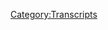 {{DEFAULTSORT:
    #_TRANSCRIPT_0016:February 24, 2017
}}{{Transcript
    | title         = [[16: February 24, 2017]]
    | caption       = [https://knowledgefight.libsyn.com/knowledge-fight-feb-24-2017 Listen to this episode on Libsyn]
    | episodeNumber = [[16: February 24, 2017|16]]
    | length        = 02:03:24
}}

{{MessageBox
    | header     = Warning: Bot Generated Content
    | text       = This transcript was automatically generated by transcription software and likely contains many mistakes and misattributions. Please check the audio for definitive quotes, attribution, and context.
    | image      = N3yvass4myg91.webp
    | imagewidth = 50px
    | id         = warning
}}

{{TranscriptBlock
    | name      = Alex Jones
    | timestamp = 00:00:00.000
    | text      = Andy in Kansas, you're on the air. Thanks for holding. So Alex, I'm a first time caller. I'm a huge fan. I love your
}}

{{TranscriptBlock
    | name      = Dan
    | timestamp = 00:00:07.000
    | text      = work. Hey, everybody, welcome back to knowledge fight. I'm Dan over here.
}}

{{TranscriptBlock
    | name      = Jordan
    | timestamp = 00:00:11.000
    | text      = I'm Jordan.
}}

{{TranscriptBlock
    | name      = Dan
    | timestamp = 00:00:12.000
    | text      = We are a couple of dudes who sit around and drink wine and break down Alex Jones and Infowars
}}

{{TranscriptBlock
    | name      = Jordan
    | timestamp = 00:00:18.000
    | text      = that is, yeah, that's pretty much what we do.
}}

{{TranscriptBlock
    | name      = Dan
    | timestamp = 00:00:21.000
    | text      = But the twist, twist. I know a lot about Alex Jones and have listened to his show.
}}

{{TranscriptBlock
    | name      = Jordan
    | timestamp = 00:00:26.000
    | text      = Oh, and I don't fucking know a thing about Alex Jones. You
}}

{{TranscriptBlock
    | name      = Dan
    | timestamp = 00:00:28.000
    | text      = do not,
}}

{{TranscriptBlock
    | name      = Jordan
    | timestamp = 00:00:29.000
    | text      = although I'm learning too quickly. Yeah,
}}

{{TranscriptBlock
    | name      = Dan
    | timestamp = 00:00:31.000
    | text      = this is educational. So today,
}}

{{TranscriptBlock
    | name      = Jordan
    | timestamp = 00:00:36.000
    | text      = this is like me watching the Sesame Street of conspiracy theory shows. Yeah,
}}

{{TranscriptBlock
    | name      = Dan
    | timestamp = 00:00:40.000
    | text      = I wanted to start out today's show. We're going to be covering the February 24 episode of the Alex Jones Show. But before we get into it, I want to just have a little bit of an out of context drop. This is going to go up there in the pantheon along with I'm a policy wonk right here is great out of context, Alex Jones drop.
}}

{{TranscriptBlock
    | name      = Alex Jones
    | timestamp = 00:00:59.000
    | text      = Just sounds like pedophilia to me, bro
}}

{{TranscriptBlock
    | name      = Jordan
    | timestamp = 00:01:09.000
    | text      = All right. All right. All right. That one That one goes up there. Yeah,
}}

{{TranscriptBlock
    | name      = Dan
    | timestamp = 00:01:13.000
    | text      = I wanted us to have that fun before we started because today is going to be rough.
}}

{{TranscriptBlock
    | name      = Jordan
    | timestamp = 00:01:17.000
    | text      = Is that our new outro now No, instead of policy wonk, we're just gonna be like, Hey, this looks like pedophilia to me, bro.
}}

{{TranscriptBlock
    | name      = Dan
    | timestamp = 00:01:27.000
    | text      = I wanted to have that fun because today's episode is going to be a little murky and a little bit difficult. Great. It probably is the first time that I've raged turned off the show. Oh shit. This is an episode where I could not stand getting through the last hour. Holy cow. So I don't know what happens in the last hour. All I have is about two hours of the show that I have documented. But it's
}}

{{TranscriptBlock
    | name      = Jordan
    | timestamp = 00:01:50.000
    | text      = it's crazy. I watched the last hour and it was just an apology for the first three. That's all it was. It was just you know what I feel like we we went too far as we fucked up.
}}

{{TranscriptBlock
    | name      = Dan
    | timestamp = 00:02:00.000
    | text      = I said a lot of shit. I
}}

{{TranscriptBlock
    | name      = Jordan
    | timestamp = 00:02:01.000
    | text      = know the globalists are bad. But man, I really joined the globalists this time.
}}

{{TranscriptBlock
    | name      = Dan
    | timestamp = 00:02:06.000
    | text      = Yeah, speaking of joining the globalists, I wanted to make this announcement up top also, this month, we take donations at patreon.com/freezing Point. And for reasons that will become clear throughout this episode. And just because we are people who have hearts, I will we will be donating all of the proceeds that we've made all of our donations. It's not that much, but it's something do the Ali Forney Center in New York. They're a charity that works with homeless gay and trans youth. And I think they do a great job. And we're going to be supporting
}}

{{TranscriptBlock
    | name      = Jordan
    | timestamp = 00:02:37.000
    | text      = them. Yeah. And if you don't donate to the podcast, donate to them anyway. Sure. Yeah,
}}

{{TranscriptBlock
    | name      = Dan
    | timestamp = 00:02:43.000
    | text      = that, you know, we
}}

{{TranscriptBlock
    | name      = Unknown Speaker
    | timestamp = 00:02:45.000
    | text      = don't need the middleman, we would consider that a donation to us. Yeah, if you go and support, I think that may be taking a little too much.
}}

{{TranscriptBlock
    | name      = Dan
    | timestamp = 00:02:53.000
    | text      = I just want to own it. So anyway, last week, when we last left you, Alex Jones did a 13 hour live broadcast in the middle of the week, because he had lost his sponsor with AD roll
}}

{{TranscriptBlock
    | name      = Jordan
    | timestamp = 00:03:05.000
    | text      = because he was broke as fuck. He needed a telethon for the underprivileged hymns of the world.
}}

{{TranscriptBlock
    | name      = Dan
    | timestamp = 00:03:11.000
    | text      = Yeah, but he presented it as we're fighting against censorship. We're all about free speech. So of course, he does this 13 hour broadcast. It's not him most of the time. He just does his regular show. Then he leaves and comes back to do a Reddit AMA at eight o'clock. Okay, he does this reddit AMA. He doesn't answer any questions. He just screams about wild bullshit. Was
}}

{{TranscriptBlock
    | name      = Jordan
    | timestamp = 00:03:35.000
    | text      = it? Was it a? Like, was it a question and answer on Reddit? Or was it video? It was both? It was both
}}

{{TranscriptBlock
    | name      = Dan
    | timestamp = 00:03:41.000
    | text      = he was doing he ends up doing more question and answer on Reddit proper, but he did like an hour and a half of it on his show. Oh, all right. So he's answering all these questions. Also, people got a little suspicious because a lot of his answers ended up with him Hawking products. So it was kind of a shitty ama in a lot of ways.
}}

{{TranscriptBlock
    | name      = Jordan
    | timestamp = 00:04:02.000
    | text      = But he does that broke. Alex Jones is my favorite new development. Yeah, it's like a whole different character. Like we're in season two. And it's the evil twin of Alex Jones that are the I don't know,
}}

{{TranscriptBlock
    | name      = Dan
    | timestamp = 00:04:14.000
    | text      = hobo Joe? Yeah. So he,
}}

{{TranscriptBlock
    | name      = Jordan
    | timestamp = 00:04:18.000
    | text      = we're gonna call him hobo Jones until he gets through this funk.
}}

{{TranscriptBlock
    | name      = Dan
    | timestamp = 00:04:21.000
    | text      = What the thing that was super fun was I was checking in and watching that 13 hour broadcast quite a bit. And you'd have like Rob do hosting an hour and while he's trying to host Alex would storm into the studio and start screaming. start screaming but we need to make back this money. Like a drunk step back. And you could see in all of the people who work at Infowars face they are scared of him. Oh boy, because he is in rage mode. Too much Super Male Vitality, and he's charging in like a fucking dinosaur. Like
}}

{{TranscriptBlock
    | name      = Jordan
    | timestamp = 00:04:51.000
    | text      = he's trying to build a bunk beds out of IKEA stuff. He just takes it out on those two twin kids. He never wanted
}}

{{TranscriptBlock
    | name      = Dan
    | timestamp = 00:05:00.000
    | text      = Rob do and McAdoo. So he's screaming at everybody. It's great. The next day he doesn't come in, as Paul Joseph Watson ends up posting which is no good for anybody. Nope. And then Friday comes along. There was Paul Joseph Watson hosted on Thursday and then we get to Friday and he opens the show. Much of the same way. If you're running late for work, okay, you might call in and bullshit your boss. Here's what Alex Jones does.
}}

{{TranscriptBlock
    | name      = Alex Jones
    | timestamp = 00:05:28.000
    | text      = Gentlemen, it's Friday Alex Jones here. I'm on the road I'll be in in the next hour. We've got so much to break down. I may even go four or five hours extra today because there's so much to break down the critical battles against the globalist are key junctures right now. The way they're trying to basically have a civil war inside the government and block Trump is amazing. The way he's fighting back is absolutely critical and that we support him. We're gonna look at the demonization tactics that are taking place Stephen Colbert misrepresenting what I say on what I do same types are used on Trump. I want to
}}

{{TranscriptBlock
    | name      = Jordan
    | timestamp = 00:06:03.000
    | text      = smoke a full carton of cools the night before. Did you enter the house of cool he went in and he is coming in. Oh, man, he sounds hungover. He's probably on he had a cocaine fuel. I mean, that is a 13 hour telethon and a 13 hour drink. Athan is what we're talking about, I would
}}

{{TranscriptBlock
    | name      = Dan
    | timestamp = 00:06:22.000
    | text      = assume and also we're gonna get deeper into this a little bit later. But he brings up this Stephen Colbert did a hit piece. Oh, yes. Yes.
}}

{{TranscriptBlock
    | name      = Unknown Speaker
    | timestamp = 00:06:30.000
    | text      = I even called
}}

{{TranscriptBlock
    | name      = Jordan
    | timestamp = 00:06:31.000
    | text      = bear stepped in our game. Yeah, fuck off. Kobe. Yeah, come on call where you gonna step to us?
}}

{{TranscriptBlock
    | name      = Dan
    | timestamp = 00:06:36.000
    | text      = I want to say this. And it's not because he's trading in our turf. I kind of agree with Alex. Okay, I kind of agreed that what Stephen Colbert did on his show was a little unfair. Oh.
}}

{{TranscriptBlock
    | name      = Unknown Speaker
    | timestamp = 00:06:51.000
    | text      = Okay,
}}

{{TranscriptBlock
    | name      = Dan
    | timestamp = 00:06:52.000
    | text      = we've discussed this
}}

{{TranscriptBlock
    | name      = Jordan
    | timestamp = 00:06:53.000
    | text      = already pre roll this episode, as he says some of the worst shit we've ever heard right preamp. And now before that, you're saying it's a hatchet job?
}}

{{TranscriptBlock
    | name      = Dan
    | timestamp = 00:07:02.000
    | text      = I think the Stephen Colbert thing in in particular is a little bit unfair. Okay, because he does use a ton of clips of Alex Jones saying stuff out of context. Okay, and we talked about this, whenever you're trying to run a clip package, you have to run. It's short stuff. Yeah, you can't you can't give it the proper context that it deserves. It's got to be sound bites. Now, the thing that I think is interesting is that Alex Jones is way worse than Stephen Colbert is making out with condo.
}}

{{TranscriptBlock
    | name      = Jordan
    | timestamp = 00:07:27.000
    | text      = Java enough is what you're saying? Well,
}}

{{TranscriptBlock
    | name      = Dan
    | timestamp = 00:07:32.000
    | text      = it is unfair journalism. on the wrong side of
}}

{{TranscriptBlock
    | name      = Jordan
    | timestamp = 00:07:35.000
    | text      = it. It's unfair to portray him as less of the monstrous lunatic that he is.
}}

{{TranscriptBlock
    | name      = Dan
    | timestamp = 00:07:39.000
    | text      = Well, he portrays him as just a crazy person. And that's not fair. Oh, no,
}}

{{TranscriptBlock
    | name      = Jordan
    | timestamp = 00:07:43.000
    | text      = you're absolutely right. He is not just a crazy person.
}}

{{TranscriptBlock
    | name      = Dan
    | timestamp = 00:07:47.000
    | text      = It goes back to the Dave Chappelle thing. It's like calling someone crazy is the worst thing you can do because it takes away whatever else they say. Yeah, and for good or for bad. That's true. If you just call Alex Jones crazy. You're not dealing with the stuff that he's saying that he believes
}}

{{TranscriptBlock
    | name      = Jordan
    | timestamp = 00:08:03.000
    | text      = nor the influence that that has exactly over the fucking president now.
}}

{{TranscriptBlock
    | name      = Dan
    | timestamp = 00:08:08.000
    | text      = Yeah. So he gets into the specifics a bit later about the Colbert stuff, but I want to say I'm on his side a little bit. Okay. I do think that Colbert could have done a much better job
}}

{{TranscriptBlock
    | name      = Alex Jones
    | timestamp = 00:08:19.000
    | text      = and ways to further mobilize the base to ensure that we defeat this entire program. We also have the Judas goat one bag going on all these shows saying Steven Bannon is dangerous because he's quote a nationalist. Glenn Beck is openly declaring himself a globalist. He's always been wanting to control the movement and see they were going to ban conservative and libertarian media this year, Hillary had admitted that when she got elected, and so they're still gonna have that program back thought he she sided with the wind.
}}

{{TranscriptBlock
    | name      = Jordan
    | timestamp = 00:08:44.000
    | text      = Once again, they're doing what they say we're doing so we're going to do it. Yeah, Hillary would have been conservative media media, so it's totally fine if Trump actually bands. What new mainstream? Yeah, actual. Yeah. Reputable journalistic institution.
}}

{{TranscriptBlock
    | name      = Dan
    | timestamp = 00:09:04.000
    | text      = He gets into this a little bit and I think we should deal with it when he gets to it because he Alex spells out a little bit more what he's talking about and his beliefs about the media stuff a little later. So we'll get to that then. Instead of just like spouting it now.
}}

{{TranscriptBlock
    | name      = Jordan
    | timestamp = 00:09:18.000
    | text      = Well, the Glenn Glenn Beck openly declaring himself a globalist seems like a very out of character. Yeah,
}}

{{TranscriptBlock
    | name      = Dan
    | timestamp = 00:09:25.000
    | text      = he talks a lot back on this. Where
}}

{{TranscriptBlock
    | name      = Jordan
    | timestamp = 00:09:26.000
    | text      = did he Where did he do this? He went on, he went on CNN. I am a globalist while crying and documenting all of the lies and Alex keep pulling out the fucking chalkboard behind him and explained in detail how he became part of the globalist
}}

{{TranscriptBlock
    | name      = Dan
    | timestamp = 00:09:41.000
    | text      = Alex Jones keeps being like he looks constipated up there. This fucking smug asshole. Well, I mean, I'm not gonna defend
}}

{{TranscriptBlock
    | name      = Alex Jones
    | timestamp = 00:09:49.000
    | text      = conservatives. He was gonna be the fake conservative who then played along with their system as controlled opposition, but they lost because America was in such a critical crisis. Finally, the intelligence agencies and other patriot groups ensured Hillary couldn't fully steal the election, she did steal part of it. And so now they're in such panic mode that he's going to have in their program as if Hillary still got elected. And that's why the government and the shadow government is behaving as if Trump doesn't exist. The American people don't exist with total arrogance, but they're failing. We have the initiative, we have the upper hand, we have justice and the right side of history on our side, and destiny. But most important, pray to God and get on your knees and repent for everything you've done. I do as well humble ourselves for the Lord and ask God for guidance and deliver scales for our fellow countrymen and women's eyes, and others around the globe. I'm Alex Jones. This is the info war and you are the key, the critical anchor that whole thing in the last two days we've seen massive, unprecedented support coming in, since the Google bandits through had rolled from being able to online advertising, just incredible. jackboot chilling effects, censorship. But we're gonna find ways to defeat that. Thanks for your support. So thank you all. Now back to the live transmission from Austin, Texas.
}}

{{TranscriptBlock
    | name      = Dan
    | timestamp = 00:11:05.000
    | text      = And then David Knight is in the studio hosting,
}}

{{TranscriptBlock
    | name      = Jordan
    | timestamp = 00:11:07.000
    | text      = he got a little bit of the theatrics in there with us. You've been part of the
}}

{{TranscriptBlock
    | name      = Dan
    | timestamp = 00:11:12.000
    | text      = info war, you are the king, we need you. Whenever he does that via Super Male Vitality. Whenever he does that voice, you know, he's full of shit. You know, that's when I forgot to mention this. I figured I've been keeping a spreadsheet of the times he talks as a year.
}}

{{TranscriptBlock
    | name      = Jordan
    | timestamp = 00:11:28.000
    | text      = You got a spreadsheet do Oh, God, and we will be auctioning off the data file of that spreadsheet. Timothy.
}}

{{TranscriptBlock
    | name      = Dan
    | timestamp = 00:11:35.000
    | text      = Exactly. So it's not 100% of the time. This is the case. But every time he insinuates that everybody knows something, or whenever he insinuates that this is widespread information, the crazy bullshit that he's saying. Really, it's very consistent. Wow. Every time he's like, you all know you always just
}}

{{TranscriptBlock
    | name      = Jordan
    | timestamp = 00:11:56.000
    | text      = in any Texas ear, like the the kids version of holding your cross fingers behind your back
}}

{{TranscriptBlock
    | name      = Unknown Speaker
    | timestamp = 00:12:01.000
    | text      = more or less. Yeah. So he knows he's lying then.
}}

{{TranscriptBlock
    | name      = Jordan
    | timestamp = 00:12:05.000
    | text      = I think that's the very least subconsciously we have to admit
}}

{{TranscriptBlock
    | name      = Dan
    | timestamp = 00:12:08.000
    | text      = there's a piece of him that's struggling to get out. This part that knows he's lying is now eating against his consciousness, new conspiracy theory like this. He absorbed a twin in the womb. Okay. And that twin is the good twin.
}}

{{TranscriptBlock
    | name      = Jordan
    | timestamp = 00:12:21.000
    | text      = That's the Arnold Schwarzenegger twin in this Danny DeVito Arnold Schwarzenegger buddy comedy movie.
}}

{{TranscriptBlock
    | name      = Dan
    | timestamp = 00:12:26.000
    | text      = I don't hate this.
}}

{{TranscriptBlock
    | name      = Jordan
    | timestamp = 00:12:26.000
    | text      = All right now the twin is trying to escape the best way it can and change the better through the year. Exactly. He's not talking like he's plugging it like Athena. As we all know. The good hobo Jones resides within the ears. Of the bad hobo Jones possible. Hobo Jones would be a pretty good name for a Dashiell Hammett character I would watch I would read a noir about hobo Jones.
}}

{{TranscriptBlock
    | name      = Dan
    | timestamp = 00:12:56.000
    | text      = Oh man, let's, let's kickstart that shit. Okay. I also want to say thank you to our friend JP. Yeah, that was the coolest fucking thing. We're gonna put this up on our Tumblr. He sent in a ludicrous remix with Alex Jones's verse in it.
}}

{{TranscriptBlock
    | name      = Jordan
    | timestamp = 00:13:10.000
    | text      = And, you know, I thought I was right. Now I know I'm right. 100 Because it nails it. Yeah, right on, right on beat Perfect. Well, no, no. Well, I mean, oh, camel slaughter him.
}}

{{TranscriptBlock
    | name      = Dan
    | timestamp = 00:13:24.000
    | text      = So he has a Alex's next clip. He has a bunch of thoughts about Glenn Beck, and he misrepresents the history of culture along the way, all
}}

{{TranscriptBlock
    | name      = Unknown Speaker
    | timestamp = 00:13:32.000
    | text      = culture. Okay.
}}

{{TranscriptBlock
    | name      = Alex Jones
    | timestamp = 00:13:35.000
    | text      = You've got Glenn Beck on CNN, CBS, ABC is everywhere going. It's very dangerous with Trump and Banner doing economic nationalism. We can't run around affairs. He takes total globalism and our country totally captured and selling out the world interest and says that we do things that are good for our jobs in our industry, if Americans were to organize as a union, that's what a country's supposed to be, as the original union, get as ideas and as policies as beliefs, it as unifying the spiritual systems, cultural systems, and then they have a goal of what that culture wants to be.
}}

{{TranscriptBlock
    | name      = Jordan
    | timestamp = 00:14:10.000
    | text      = It has he come on as being for unions.
}}

{{TranscriptBlock
    | name      = Unknown Speaker
    | timestamp = 00:14:13.000
    | text      = No, never,
}}

{{TranscriptBlock
    | name      = Dan
    | timestamp = 00:14:15.000
    | text      = not really. No, you don't think you would be into unions?
}}

{{TranscriptBlock
    | name      = Jordan
    | timestamp = 00:14:18.000
    | text      = What you're saying is he doesn't like it when a large group of people get together to fight against a shadowy cabal of very, very rich people.
}}

{{TranscriptBlock
    | name      = Dan
    | timestamp = 00:14:24.000
    | text      = Not in that context. Not
}}

{{TranscriptBlock
    | name      = Jordan
    | timestamp = 00:14:25.000
    | text      = in that context now, but likes it in a larger, more global context. You may say if you're yes, if you're against the globalists, you can unionize, right? But what if the globalists are your CEO?
}}

{{TranscriptBlock
    | name      = Dan
    | timestamp = 00:14:36.000
    | text      = That's an interesting question. I don't think I want to get into that. Well, you know how Alex Jones
}}

{{TranscriptBlock
    | name      = Jordan
    | timestamp = 00:14:40.000
    | text      = on the phone
}}

{{TranscriptBlock
    | name      = Dan
    | timestamp = 00:14:43.000
    | text      = you know, he says that he's a classical liberal or
}}

{{TranscriptBlock
    | name      = Jordan
    | timestamp = 00:14:46.000
    | text      = you've reached Oh, Jones. I'm still drunk. Leave Leave a message. I don't know. I don't know. I don't know fight the globalist leave a message by
}}

{{TranscriptBlock
    | name      = Dan
    | timestamp = 00:14:55.000
    | text      = our pills. I think he would say that he's into you. unions but what unions are now isn't what unions are supposed to be. I think that's probably the argument he would make. Because that way he can play both sides. Right? He can say I am he's for
}}

{{TranscriptBlock
    | name      = Jordan
    | timestamp = 00:15:10.000
    | text      = unions, but not in their current art incarnation. Yeah. Something like that. All right. Anyway, he's so slippery in your voice.
}}

{{TranscriptBlock
    | name      = Dan
    | timestamp = 00:15:18.000
    | text      = In my rationalizing his dumbass beliefs,
}}

{{TranscriptBlock
    | name      = Jordan
    | timestamp = 00:15:22.000
    | text      = as long as you're spitting, it makes sense.
}}

{{TranscriptBlock
    | name      = Alex Jones
    | timestamp = 00:15:24.000
    | text      = And normally cultures are known for different things that they strive it and they succeeded. Or they're barbarians. You've had those throughout history in every sector of the world. During the murder, deaths, cannibalism, human sacrifice, things like that civilization is into art and literature and culture. The globalist you bring in a corporate barbarism, a barbarous system that totally in a radical way, wages war against humanity from a psychopathic cold blooded perspective. And that's all basically coming to an end because humanity is rediscovering itself right now.
}}

{{TranscriptBlock
    | name      = Dan
    | timestamp = 00:16:01.000
    | text      = So that's a wild oversimplification of cultures.
}}

{{TranscriptBlock
    | name      = Jordan
    | timestamp = 00:16:06.000
    | text      = No, I think it makes perfect sense. You've either got culture or you're a barbarian into cannibalism.
}}

{{TranscriptBlock
    | name      = Unknown Speaker
    | timestamp = 00:16:11.000
    | text      = It's not taking not know
}}

{{TranscriptBlock
    | name      = Jordan
    | timestamp = 00:16:13.000
    | text      = that cannibal is also have a lot of culture. Absolutely. I mean, it's
}}

{{TranscriptBlock
    | name      = Dan
    | timestamp = 00:16:16.000
    | text      = barbarian civilizations often have amazing
}}

{{TranscriptBlock
    | name      = Unknown Speaker
    | timestamp = 00:16:19.000
    | text      = culture. Oh, yeah,
}}

{{TranscriptBlock
    | name      = Dan
    | timestamp = 00:16:20.000
    | text      = they created art.
}}

{{TranscriptBlock
    | name      = Jordan
    | timestamp = 00:16:21.000
    | text      = I mean, the the Aztecs famously cut the heads off people off of a giant pyramid or whatever it was, but that pyramid was made to fucking gold. So you gotta get one.
}}

{{TranscriptBlock
    | name      = Dan
    | timestamp = 00:16:31.000
    | text      = They had sophisticated understandings of the stars and time and stuff like that. That was my culture. The Mayans
}}

{{TranscriptBlock
    | name      = Jordan
    | timestamp = 00:16:37.000
    | text      = had some sort of calendar one time, it was pretty important for a while until we found out it wasn't that it happened real fast.
}}

{{TranscriptBlock
    | name      = Dan
    | timestamp = 00:16:45.000
    | text      = It's still a great calendar.
}}

{{TranscriptBlock
    | name      = Jordan
    | timestamp = 00:16:48.000
    | text      = I'm a big fan of the word of the day that it has.
}}

{{TranscriptBlock
    | name      = Dan
    | timestamp = 00:16:51.000
    | text      = Yeah, it's just that our interpretation of it or not, our interpretation of it, some wacky people's interpretation was off.
}}

{{TranscriptBlock
    | name      = Jordan
    | timestamp = 00:16:58.000
    | text      = Yeah. It's like having a calendar where every day the word of the day is the apocalypse. Yeah.
}}

{{TranscriptBlock
    | name      = Dan
    | timestamp = 00:17:03.000
    | text      = The thing is that if you look at culture like this, it's so black and white. And it's dumb. It's very dumb.
}}

{{TranscriptBlock
    | name      = Jordan
    | timestamp = 00:17:10.000
    | text      = But I think in in our understanding of Alex Jones, Nuance has never been a big portion of his. His endgame there. He's He's not wanting to try and see the best in both worlds.
}}

{{TranscriptBlock
    | name      = Dan
    | timestamp = 00:17:22.000
    | text      = No, but to use historical scholar.
}}

{{TranscriptBlock
    | name      = Jordan
    | timestamp = 00:17:25.000
    | text      = He's read 1000s of history books. Yes. At the age of six, he
}}

{{TranscriptBlock
    | name      = Dan
    | timestamp = 00:17:30.000
    | text      = started probably not about barbarians way more than
}}

{{TranscriptBlock
    | name      = Jordan
    | timestamp = 00:17:35.000
    | text      = all all of us except Trump. I think that's what it Ron Paul, I think that's what his real idea there is.
}}

{{TranscriptBlock
    | name      = Dan
    | timestamp = 00:17:40.000
    | text      = Yeah. Anyway, he gets to the headlines of the day, he transitions from this misunderstanding of culture into misunderstanding everything that's
}}

{{TranscriptBlock
    | name      = Jordan
    | timestamp = 00:17:49.000
    | text      = happening like the Jay Leno segment. jaywalking. No, the one where he reads headlines. Oh, yeah. And he's like, Hey, look at these people in their typos.
}}

{{TranscriptBlock
    | name      = Dan
    | timestamp = 00:17:58.000
    | text      = Fucking awesome. Would it be if Alex Jones had a new segment where he makes fun of wedding announcements? Anyway, here's the headlines.
}}

{{TranscriptBlock
    | name      = Jordan
    | timestamp = 00:18:07.000
    | text      = This has been married to Frank. She sounds globalist.
}}

{{TranscriptBlock
    | name      = Alex Jones
    | timestamp = 00:18:13.000
    | text      = That was a good look at these headlines I'm gonna cover when we come back. She an in house blames intolerant father for 12 year old girl not wanting to see a men's penis in the locker room. This has been said by Obama as well. This is como who said you can't read WikiLeaks, only he can. People said that sounds crazy. Why would he tweet that and say that? Because they're told to to get you used to sexualizing your children? This is pedophilia. I don't know if he's saying it is a promotion of himself. I'm not saying he's one. Oh, certainly not. No, I'm saying that. Saying how dare your daughter not want to see a man in the locker room with his penis.
}}

{{TranscriptBlock
    | name      = Jordan
    | timestamp = 00:18:52.000
    | text      = He's totally called Cuomo a pedophile before?
}}

{{TranscriptBlock
    | name      = Dan
    | timestamp = 00:18:56.000
    | text      = I think he's suggested. I mean, literally said he was in this episode. He does call him a predator. But then he's like, he's like, I'm not saying I want to say he's drifting into slander.
}}

{{TranscriptBlock
    | name      = Jordan
    | timestamp = 00:19:06.000
    | text      = I want to say that he's done that before. Like, in more than like a group situation like he was rattling off a list of names and he happened to be on one of them. Yeah, who's part of the pedophile Cabal? Yeah, what do you have to fucking kid in order to?
}}

{{TranscriptBlock
    | name      = Dan
    | timestamp = 00:19:21.000
    | text      = Sure jump in? Group. I don't know, this is one instance on this episode of maybe three or four where he runs afoul of what I think is legal. Okay. Well, I mean, like calling Chris Cuomo, predator and all this stuff is that might be legally actionable.
}}

{{TranscriptBlock
    | name      = Jordan
    | timestamp = 00:19:38.000
    | text      = If you are a predator. Yeah. You don't want to be misrepresented. What do you mean like Alien versus I am pretty sure that's what I was going for. Yes. Now, nobody, they wouldn't be able to take them to court, of course, because they wouldn't be seen in courts. Yeah, you have to have standing and you have to show up and if you're invisible, nope.
}}

{{TranscriptBlock
    | name      = Dan
    | timestamp = 00:19:58.000
    | text      = Well, it's good point. Yep. So This is his big headline of the day and it runs throughout the show. And it is essentially about how the your, your, your being called closed minded and a bigot if you don't want men with their big old penises in the locker room with your daughter
}}

{{TranscriptBlock
    | name      = Jordan
    | timestamp = 00:20:16.000
    | text      = he's talking about. He's not talking about trans bathroom bills as he is. Okay, so he frames the trans bathroom bill as the does your parents have a daughter? Yeah. And you're intolerant? Because it seems like your daughter is going into a bathroom. Yeah, where a big old man's penis is just waiting for Yeah. And you're intolerant? Because you're like, Whoa, I wish there weren't a penis there.
}}

{{TranscriptBlock
    | name      = Unknown Speaker
    | timestamp = 00:20:44.000
    | text      = Yeah. All right. Yeah,
}}

{{TranscriptBlock
    | name      = Jordan
    | timestamp = 00:20:46.000
    | text      = I get the feeling that that's not the angle that the bill actually is taking. No, no, no, no, no, it's not. It's not the one penis for all bill now. All right,
}}

{{TranscriptBlock
    | name      = Dan
    | timestamp = 00:20:56.000
    | text      = I've done some looking into this issue. Because I tried to find any instance, I was trying to be overly charitable. I tried to find any instances of like a 12 year old girl or so no, any incidences of attacks or assaults happening in bathrooms because of trans individuals? Yes. Now I found one article that listed five okay, if you break down what those five are,
}}

{{TranscriptBlock
    | name      = Jordan
    | timestamp = 00:21:27.000
    | text      = and this is the only article and these are the only five that you could find
}}

{{TranscriptBlock
    | name      = Dan
    | timestamp = 00:21:30.000
    | text      = this is the only documented things I could find anything concrete right? Because this actually had sourcing insight.
}}

{{TranscriptBlock
    | name      = Jordan
    | timestamp = 00:21:38.000
    | text      = Right? It wasn't just the insinuation No. These
}}

{{TranscriptBlock
    | name      = Dan
    | timestamp = 00:21:41.000
    | text      = instances were all dudes dressed up like women to get into bathrooms to videotape people in the bathrooms, right? This is not the issue that we're talking about. That can happen with or without this bill. Yes, that's just someone in a bad 80s movie. Oh,
}}

{{TranscriptBlock
    | name      = Unknown Speaker
    | timestamp = 00:21:59.000
    | text      = you know what Marquis you're talking about? Exactly.
}}

{{TranscriptBlock
    | name      = Jordan
    | timestamp = 00:22:02.000
    | text      = This is just like so do is that how simple people view trans Yes. As as Porky's. Yes Park us people?
}}

{{TranscriptBlock
    | name      = Dan
    | timestamp = 00:22:10.000
    | text      = Or What's that movie sex boat? Sex bows porno where guys dress up like women to get on an all female cruise? And then bang, everybody. I
}}

{{TranscriptBlock
    | name      = Jordan
    | timestamp = 00:22:18.000
    | text      = never saw a sex boat. Oh, you should see sex. I saw The Love Boat. I'm assuming it. That was a prequel. There are similarities.
}}

{{TranscriptBlock
    | name      = Dan
    | timestamp = 00:22:24.000
    | text      = But this is this is the kind of toxic cancerous thinking that is really plaguing a lot of people and Alex can't get his head around. Is that you judge an issue by people who aren't? What the conversation is about. Right? People are criminals, as we
}}

{{TranscriptBlock
    | name      = Jordan
    | timestamp = 00:22:41.000
    | text      = all know, that is a straw man argument, which Alex Jones has, doesn't understand does not understand at all. So again, he thinks that is an argument about men made out of straw.
}}

{{TranscriptBlock
    | name      = Dan
    | timestamp = 00:22:51.000
    | text      = Yeah, these instances that you can find that are concrete aren't indicative of what trans people want. They want to be able to go to the bathroom, in the bathroom that suits what they identify, right? These people who have assaulted people are pervy dudes who are trying to pull a fast one. Right? That's not what this is about,
}}

{{TranscriptBlock
    | name      = Jordan
    | timestamp = 00:23:17.000
    | text      = is this. So this to me has that same feel of like, I'm against homosexual sex, and you're like, Okay, so a man and a man and a woman and a woman? Well, I don't think about the woman and the woman part so much. It's dudes fucking each other. You know, in the trans bathroom thing. It's always about protecting your daughter. Boy, it is never about it's never about protecting your son from a creepy
}}

{{TranscriptBlock
    | name      = Dan
    | timestamp = 00:23:43.000
    | text      = it's never been talking about female to male right folk,
}}

{{TranscriptBlock
    | name      = Jordan
    | timestamp = 00:23:47.000
    | text      = which seems like the moment they do, they'd have to start talking about the fact that men are far more likely to sexually assault aid another boy in the men's bathroom. Yeah, and there's even more and that's, that's a much more prevalent thing. Just due to identify as pedophiles. Yeah. And then the much more likely thing there is that if you are trans, you're gonna go into a bathroom, and there's a way higher chance of you being sexually assaulted or physically assaulted. Well, case
}}

{{TranscriptBlock
    | name      = Dan
    | timestamp = 00:24:19.000
    | text      = in point, I found this list of five and they aren't real trans issues now. And you can find their their deception, you're gonna find 1000s of instances of trans people who are harassed in bathroom. Yeah, absolutely. So, I mean, the argument is bullshit, and makes me furious. 100% Bullshit. And it gets so much worse on this episode. He
}}

{{TranscriptBlock
    | name      = Jordan
    | timestamp = 00:24:43.000
    | text      = has he this is the thing that I think about. My parents are almost certainly for the trans bathroom bill. Okay. I don't think they've ever met a trans person. I don't think Alex has either. So to them, the argument makes sense because to them a trans person means a crossdresser
}}

{{TranscriptBlock
    | name      = Dan
    | timestamp = 00:25:03.000
    | text      = or a pervert or a pervert, they have this image in their head of what the reality is. And it's not Yeah,
}}

{{TranscriptBlock
    | name      = Jordan
    | timestamp = 00:25:08.000
    | text      = they don't understand that you can be that you're you're not you're not the person that they say you are. When you go in the into the bathroom. You're going into the wrong bathroom. Yeah, that's that's how your life is. Every time you've gone to the bathroom for the most part. You felt like you're in the wrong place. Yeah. And then now they're telling you not that you should go to the right place that you should be forced to stay in this wrong place. And every single doctor and you're the worst. Yeah. The fact that you're asking to do that makes you a
}}

{{TranscriptBlock
    | name      = Dan
    | timestamp = 00:25:48.000
    | text      = enemy of our culture. Exactly. Yeah. Fucking evil. Yeah. Anyway, let's save some of our righteous indignation for when it really needs to come out. I'm already out
}}

{{TranscriptBlock
    | name      = Jordan
    | timestamp = 00:25:59.000
    | text      = amount of righteous and
}}

{{TranscriptBlock
    | name      = Alex Jones
    | timestamp = 00:26:00.000
    | text      = urine tolerance. See how that works? sexualizing your children. It starts with ending genders. They're not having you accept other genders. They're ending and all these well meaning liberals are like, let's be nice to China thinks they're a dog Are you think you're blind, the state will pay to dump bleach in your eyes, and then we'll pay for all your welfare for the rest of your eyes. For the rest of your lives, this is mental illness. So that
}}

{{TranscriptBlock
    | name      = Jordan
    | timestamp = 00:26:22.000
    | text      = why is it why is it that he's he's mad that liberals are saying being nice to somebody who's not bothering you?
}}

{{TranscriptBlock
    | name      = Dan
    | timestamp = 00:26:30.000
    | text      = I don't think that anybody who supports trans rights would be like, oh, yeah, you think you're blind? Let's take your eyes out.
}}

{{TranscriptBlock
    | name      = Jordan
    | timestamp = 00:26:36.000
    | text      = You know what, here's the thing that has happened before.
}}

{{TranscriptBlock
    | name      = Dan
    | timestamp = 00:26:40.000
    | text      = Sure. There's people who therapy should be amputees.
}}

{{TranscriptBlock
    | name      = Jordan
    | timestamp = 00:26:44.000
    | text      = Do the whole thing. Yeah. And that is in. I still think you should be nice to them.
}}

{{TranscriptBlock
    | name      = Unknown Speaker
    | timestamp = 00:26:51.000
    | text      = Sure. Right.
}}

{{TranscriptBlock
    | name      = Jordan
    | timestamp = 00:26:52.000
    | text      = Why is he so mad that, hey, this person wants to be a dog. are they hurting anybody? I mean, sometimes they bark when I walked by, well,
}}

{{TranscriptBlock
    | name      = Dan
    | timestamp = 00:27:01.000
    | text      = they're gonna fuck your dog at the dog. Yeah, I
}}

{{TranscriptBlock
    | name      = Jordan
    | timestamp = 00:27:03.000
    | text      = mean, okay, yeah, just be cool, because they're not hurting anybody. But you know what,
}}

{{TranscriptBlock
    | name      = Dan
    | timestamp = 00:27:09.000
    | text      = Alex Jones, one of his big things is about how he's like he has these ideas, but he doesn't hate people. All right.
}}

{{TranscriptBlock
    | name      = Alex Jones
    | timestamp = 00:27:16.000
    | text      = Mental illness, they're imposing as a cultural virus to shut us down doesn't mean we hate anybody. In fact, the first rollouts of different things that come out sometimes are kind of interesting, but it's meant like candy to make you think it's something really good till it sucks you down that vortex. I don't hate anybody. And of course, humans explore things and do things. They're taking that natural curiosity, all those things that happen is you're an adult and they twist it when you're a child and tell you you're bad, because you're freaked out by a 15 year old or 16 year old young man in the women's little girls showers at a public school. Oh, and now you're upset about whiteboards so all over the country colleges are removing him out you know, I saw that in Michigan two days ago with the university pulling it out. Right press covering it mainstream news trade face. Oh, good. Get rid of the load. Somebody might ride on him might hurt someone that's saying ban books, ban books, or someone might write something hurts your feelings.
}}

{{TranscriptBlock
    | name      = Unknown Speaker
    | timestamp = 00:28:16.000
    | text      = Say no,
}}

{{TranscriptBlock
    | name      = Alex Jones
    | timestamp = 00:28:17.000
    | text      = it's the end of culture the end of language.
}}

{{TranscriptBlock
    | name      = Dan
    | timestamp = 00:28:19.000
    | text      = So I apologize for clips there but
}}

{{TranscriptBlock
    | name      = Jordan
    | timestamp = 00:28:23.000
    | text      = you can't No you can't you can't go from from that to whiteboards.
}}

{{TranscriptBlock
    | name      = Dan
    | timestamp = 00:28:28.000
    | text      = Well. Also, the the idea that people are showering in high school now is silly. No one's really doing that haven't been for years and years. That's not what people don't shower.
}}

{{TranscriptBlock
    | name      = Jordan
    | timestamp = 00:28:37.000
    | text      = I never showered in high school. I was actually afraid of seeing a 15 year old boy's penis as a dude. But frankly, I think I was I was afraid of seeing my own penis point in time. It was just too raw. Too physical
}}

{{TranscriptBlock
    | name      = Dan
    | timestamp = 00:28:54.000
    | text      = so but that the right that transition to the whiteboards thing is crazy. So I hunted down the article that he was talking about with whiteboards. And the Michigan State University has banned whiteboards on dorm room doors. And they did this specifically because they recognize that most communication that's done between people now is on texting, and on Twitter and on Facebook, and there's no real utility to having a thing on your wall. Right. Additionally, they had multiple instances of people writing racial slurs on them and attacking people. So they're like this doesn't really help and the people have been being victimized. We're just gonna not allow whiteboards on doors. Alex, Alex, thanks the
}}

{{TranscriptBlock
    | name      = Jordan
    | timestamp = 00:29:36.000
    | text      = least they could do the absolute least they're not they're not combating any of the horrible slurs or anything like that. They're just like, hey, you know what, this doesn't help. And it's used to hurt sometimes. So why why bother with it? Let's just not do it.
}}

{{TranscriptBlock
    | name      = Dan
    | timestamp = 00:29:54.000
    | text      = I have two points about it. One agrees completely with what you're saying is that you're dealing with the non issue but not dealing with the real issue which is why would someone write those things? Yeah, that's a much and taking away the whiteboard isn't gonna take away the Hey, no. So that's that's one piece. But then the other piece is that Alex is like they're gonna ban any kind of public talk and that's not what this is you're grappling this so wrong
}}

{{TranscriptBlock
    | name      = Jordan
    | timestamp = 00:30:16.000
    | text      = not it's and he makes it sound like it's in the classroom. Yeah, like, oh, that teachers want to teach about the evils of globalism. I don't know what they would be teaching about that he sure probably something about how people should be allowed to have unions, but not unionized. But I can't I can't follow the twisted words anymore.
}}

{{TranscriptBlock
    | name      = Dan
    | timestamp = 00:30:38.000
    | text      = Well, likening it to book burning to is so stupid. It's just incredibly stupid. But this next clip is even stupid.
}}

{{TranscriptBlock
    | name      = Jordan
    | timestamp = 00:30:47.000
    | text      = You know what I actually just found out today. One of the big things that one of the big book burnings that the Nazis had was actually have an institute that did a lot of trans research. Interesting. Yeah, like there was for a long time in the 20s kind of a, you know, we're all paying attention to this kind of thing. We're treating it as something that's real. That's this kind of gender dysmorphia, all of these different types of things. A lot of amazing research was done. And then whenever that nationalist asshole really started, then they went to those places and burned those books. Interesting. Because they again, they master raced it, yeah, no, they wanted to do this stamp out anything that would suggest otherwise. Sure. So again, Nazis hate trans people across centuries.
}}

{{TranscriptBlock
    | name      = Dan
    | timestamp = 00:31:39.000
    | text      = And it's not, you know, that we can't make a false equivalence and say, Nazis, a trans people, Alex hates trans people. Therefore, Alex is a Nazi.
}}

{{TranscriptBlock
    | name      = Jordan
    | timestamp = 00:31:47.000
    | text      = But we can say that Milo is a Nazi. I've established that. I'm never going to let that go. So anyway,
}}

{{TranscriptBlock
    | name      = Dan
    | timestamp = 00:31:53.000
    | text      = this next clip, Project Veritas just leaked, like, I don't know, hundreds of hours of behind the scenes audio from CNN. Really? Yeah. And I've listened to a little bit of it. That sounds boring. I've listened to a little bit of it and it is boring. But then the anybody who's posted anything about it is all fake. It's all like, someone posted a clip of the Dog the Bounty Hunter, when he left that really racist voicemail, and they said it was Jake Tapper. And it's like, this isn't even that What are you doing?
}}

{{TranscriptBlock
    | name      = Jordan
    | timestamp = 00:32:27.000
    | text      = Jake Tapper does not sound like Dog the Bounty Hunter is not very much not
}}

{{TranscriptBlock
    | name      = Dan
    | timestamp = 00:32:31.000
    | text      = so Alex says this little statement about the CNN leaks.
}}

{{TranscriptBlock
    | name      = Alex Jones
    | timestamp = 00:32:36.000
    | text      = Mainstream media claims nothing juicy under 19 hours of CNN leaks. Of course there is a bunch.
}}

{{TranscriptBlock
    | name      = Jordan
    | timestamp = 00:32:42.000
    | text      = Any name any pick one?
}}

{{TranscriptBlock
    | name      = Unknown Speaker
    | timestamp = 00:32:44.000
    | text      = He has no one. No one none.
}}

{{TranscriptBlock
    | name      = Jordan
    | timestamp = 00:32:46.000
    | text      = Alex on one. All here's one. Tell me you've listened to more than an hour of it. I'm sure he hasn't listened to any I guarantee he hasn't listened to any of it. Yeah, but then I guarantee nobody's listened to any of it. It's just a bunch of pitch meetings and shit.
}}

{{TranscriptBlock
    | name      = Dan
    | timestamp = 00:32:59.000
    | text      = Probably. I don't fucking know. I don't I don't care if if someone wants to give me a nice detailed non pizza gaiety breakdown of what's the nose?
}}

{{TranscriptBlock
    | name      = Jordan
    | timestamp = 00:33:07.000
    | text      = Yeah. Listen to the hundreds of hours of very boring conversation. Oh,
}}

{{TranscriptBlock
    | name      = Dan
    | timestamp = 00:33:11.000
    | text      = man, I got a job. I don't have time for that shit. All right. So he gets back to Glenn Beck now and then repeats one of his old chestnuts. Glenn
}}

{{TranscriptBlock
    | name      = Alex Jones
    | timestamp = 00:33:21.000
    | text      = Beck bannings economic nationalism agenda is not conservative. It's dangerous. Just saying you have a country. The Ninth Circuit banned wearing American flags at school had
}}

{{TranscriptBlock
    | name      = Jordan
    | timestamp = 00:33:31.000
    | text      = false equivalence
}}

{{TranscriptBlock
    | name      = Dan
    | timestamp = 00:33:32.000
    | text      = and not true. As we've discussed, if you go,
}}

{{TranscriptBlock
    | name      = Jordan
    | timestamp = 00:33:36.000
    | text      = even if what he's saying is true, it doesn't make sense. And it's not even that.
}}

{{TranscriptBlock
    | name      = Dan
    | timestamp = 00:33:40.000
    | text      = Yeah. But this is this is indicative of something that Alex does that I want to take the point, the time to call out, which is that he has a lie, which is that the Ninth Circuit banned wearing American flags. The truth is that they banned it on Cinco de Mayo, because there were groups of students, right. We're threatening Mexican students. We've covered
}}

{{TranscriptBlock
    | name      = Jordan
    | timestamp = 00:33:59.000
    | text      = it. Yeah, absolutely. It's again, it's very much the whiteboard situation all over it. 100% are not going after the real problem. They're just making it a step harder show or they're forcing that creativity of racism and hate to go in another different direction. Sure,
}}

{{TranscriptBlock
    | name      = Dan
    | timestamp = 00:34:15.000
    | text      = and it might be misguided. But it's absolutely not what Alex is saying it is and very least they're trying but because he knows that no one's going to look into it. Right? He gets to repeat it. And everyone's like, Oh, I've heard him say that repeatedly. It must be true. So he has these riffs that he can go on with a Ninth Circuit ban the shirts Right? Um, so the game is like, oh, okay, if you're not paying attention to like, Yeah, okay.
}}

{{TranscriptBlock
    | name      = Jordan
    | timestamp = 00:34:35.000
    | text      = And those and those become like waste stones on the path. So he he steps off of this long big narrative and then conflates that with the way stone you know, like, oh, bannings economic plan is bad. Just like as you guys already know. Burning flags is bad.
}}

{{TranscriptBlock
    | name      = Dan
    | timestamp = 00:34:52.000
    | text      = It's almost like a get er done to Yeah, that's like a just Toss. Toss it in everyone. Yeah,
}}

{{TranscriptBlock
    | name      = Jordan
    | timestamp = 00:34:57.000
    | text      = just throw it in. It see cuz it's a crowd pleaser everybody gives a big round of applause whenever they hear ya
}}

{{TranscriptBlock
    | name      = Alex Jones
    | timestamp = 00:35:05.000
    | text      = shirt or on your car because it's hateful it might hurt someone first it's banned the K K K man some black racist group then it's banned whiteboards banned brown bags being a net American flags that has ticked down all the statutes again
}}

{{TranscriptBlock
    | name      = Jordan
    | timestamp = 00:35:21.000
    | text      = we got another drop there
}}

{{TranscriptBlock
    | name      = Dan
    | timestamp = 00:35:23.000
    | text      = he didn't like he's listing things that people haven't done no one's banned the que que que no God even though even though everyone's against them like everyone thinks they're a bunch of assholes because they are ya no one's banned to the kk k so he's starting How would you even start banning the kk k I don't know. But even liberal people aren't like a listen we need to not allow them to say this horrible shit that they say
}}

{{TranscriptBlock
    | name      = Jordan
    | timestamp = 00:35:49.000
    | text      = again a huge plot point in the Blues Brothers even even in Liberal bastions like The Blues Brothers there's a giant support for you guys should probably allow these Nazis to at least say what they need to say it's America
}}

{{TranscriptBlock
    | name      = Dan
    | timestamp = 00:36:06.000
    | text      = so there is like this false slippery slope that even the beginning part isn't true. And he tries to do this repeatedly with it like this. The first they came for blank and I said nothing right sort of thing.
}}

{{TranscriptBlock
    | name      = Jordan
    | timestamp = 00:36:18.000
    | text      = First they came for the K K K. And I said nothing exact for I was not in the K K K. Then they came for a unnamed black racist group because we can't we can't pick one.
}}

{{TranscriptBlock
    | name      = Dan
    | timestamp = 00:36:30.000
    | text      = I assume he either means the Black Panthers or probably now black lives matter because he thinks that they're because they're Yeah, of course. They're racist. They're all there are about his cop killing. Sweet, sweet good times, Alex. Anyway, this
}}

{{TranscriptBlock
    | name      = Unknown Speaker
    | timestamp = 00:36:43.000
    | text      = makes Alex here. Let's
}}

{{TranscriptBlock
    | name      = Dan
    | timestamp = 00:36:44.000
    | text      = get to this next clip. This he's talking about and misrepresenting the comments of Melissa Harris Perry, and I'll get to explain why he is full of shit in a moment.
}}

{{TranscriptBlock
    | name      = Alex Jones
    | timestamp = 00:36:56.000
    | text      = Chris Cuomo, what an embarrassing creature but he thinks condition you and tell their audience have already Stockholm Syndrome learned helplessness cooks that Okay, the next thing is you got to let your daughter's have you know, you could have a senior in high school in those showers with your daughter. Whoa, not a senior then somebody says anything? Well, you're a bad person. And these aren't like cherry picked examples. Yes. It's meant to be extreme. They're not cherry picked. Go on TV two years ago and say your kids belong to us. And we're getting rid of the family. Basically. We see the family fall apart. We understand their single parents. We understand communities help. But the point is, that's the good side of it. The bad side of it is it was all engineered policing communities in crisis. We say this is bad. They go oh, you hate those communities? No, we don't.
}}

{{TranscriptBlock
    | name      = Dan
    | timestamp = 00:37:50.000
    | text      = You do? Yeah, you do. But also this is Melissa Harris Perry, your
}}

{{TranscriptBlock
    | name      = Jordan
    | timestamp = 00:37:54.000
    | text      = children our hours. I Melissa Harris Perry decree it she
}}

{{TranscriptBlock
    | name      = Dan
    | timestamp = 00:38:00.000
    | text      = was talking about she there was a 32nd video that was aired on like MSNBC or something like that, some news station. And she's talking about how we need to take a more community based stance on children. Like we need to recognize that, you know, children aren't the property of their parents. And it takes a community to, to to raise children, essentially literally an
}}

{{TranscriptBlock
    | name      = Jordan
    | timestamp = 00:38:26.000
    | text      = old saying it takes a village. Yeah.
}}

{{TranscriptBlock
    | name      = Dan
    | timestamp = 00:38:29.000
    | text      = And maybe she was maybe a little on careful with her words. But what she was saying wasn't what Alex is saying. What she says is that children belong to the communities that they live in, which is to say that they are a part of the communities. Yeah, it doesn't mean that the communities own the children, it means that everybody is a part of the community. And if parts of the community are hurting, it hurts the community as a whole.
}}

{{TranscriptBlock
    | name      = Jordan
    | timestamp = 00:38:57.000
    | text      = Yeah, if you raise a child in such a way that your child goes out and hurts other people, you're you're the one doing that like it you're your child affects everybody else. Your child can damage everybody else. So it is a community minded thing whenever you you say like, Hey, we're all against you. Being a complete and total asshole. Yeah. Yeah, be nice to people who want to be dogs. That's the point. That's all I'm stuck on now. All the rest of the shit that he's saying. I'm done. I just want you to be nice to people who want to be dogs. That'd be great. I think we should what a world is do we have a charity for that? Well, there's
}}

{{TranscriptBlock
    | name      = Dan
    | timestamp = 00:39:41.000
    | text      = a main greeters give money to cosplayers. I guess I don't know. God
}}

{{TranscriptBlock
    | name      = Jordan
    | timestamp = 00:39:45.000
    | text      = damn, stay away from it cosplay. And again.
}}

{{TranscriptBlock
    | name      = Dan
    | timestamp = 00:39:49.000
    | text      = David it does on his weekends zone GERD darn business. You're right. Anyway. That's stupid. And I really think that Alex, it goes back to his inability to comprehend And what he's seeing or hearing because he's he isn't hears that and he's like, oh fuck they want to destroy the family. It's not what she's saying. No, there's no way that what she's advocating for even taken in the worst possible way leads to we got to destroy families.
}}

{{TranscriptBlock
    | name      = Jordan
    | timestamp = 00:40:15.000
    | text      = Yeah, that's that's way made up way. That seems to made up. Even for Alex. That seems to have made up does he? That one is the that's suspicious. I don't like that one. Well, that one seems like he's stretching. That one seems like he's stretching as well for him. So let's keep that that's as if he didn't listen at all like he got here was a 32nd clip. Yeah, like he got it from eight different secondarily. Got
}}

{{TranscriptBlock
    | name      = Dan
    | timestamp = 00:40:41.000
    | text      = it from drudge. Yeah,
}}

{{TranscriptBlock
    | name      = Jordan
    | timestamp = 00:40:43.000
    | text      = some Well, yeah, that's a good point.
}}

{{TranscriptBlock
    | name      = Dan
    | timestamp = 00:40:44.000
    | text      = So let's just keep a running tally here. We have lies about, you know, trans people in bathrooms. Right. We have lies about chalkboards. We have lies about CNN leaks. We have a lie about the Ninth Circuit. Yeah, we have a lie about Melissa Harris, Perry MHP. And now we're gonna get to one of our old fare, we're
}}

{{TranscriptBlock
    | name      = Jordan
    | timestamp = 00:41:05.000
    | text      = gonna add Glenn Beck in there.
}}

{{TranscriptBlock
    | name      = Dan
    | timestamp = 00:41:06.000
    | text      = I don't know. I don't care.
}}

{{TranscriptBlock
    | name      = Jordan
    | timestamp = 00:41:08.000
    | text      = I don't think we need to do that. Now.
}}

{{TranscriptBlock
    | name      = Alex Jones
    | timestamp = 00:41:10.000
    | text      = He was a communist in South America, who
}}

{{TranscriptBlock
    | name      = Dan
    | timestamp = 00:41:13.000
    | text      = he's talking about the Pope.
}}

{{TranscriptBlock
    | name      = Alex Jones
    | timestamp = 00:41:16.000
    | text      = Gotcha. So help that I sent a communist that weren't following orders the grass roots and killed him. He's known for rounding up priest and villagers by the 1000s and killing him. So he's worse than a communist. He's a globalist controller who manages the communist slave farms. Number Obama with the South American said, You'll have communism in your country. megabanks will be private and then they'll come in and work with you, meaning gang rape you, but it's okay. As Obama said it can't have air conditioning can't have cars. It's okay. He said it. The elites will be rich, you will have nothing but I'm black. Yes, sir. Yes, sir. That doesn't sound racist or classes at all.
}}

{{TranscriptBlock
    | name      = Jordan
    | timestamp = 00:41:51.000
    | text      = Yikes. Ah, yeah. Oh, that doesn't sound racist or classes at all. Was he talking about what he just said?
}}

{{TranscriptBlock
    | name      = Dan
    | timestamp = 00:41:59.000
    | text      = I think he was talking about what Obama said. I want to say that what he said he was reacting to himself. Yeah, it's paused
}}

{{TranscriptBlock
    | name      = Jordan
    | timestamp = 00:42:06.000
    | text      = again. Twin absorbed in the womb, possibly trying to get out of that last second. Just like, Hey, you can hear if you can hear me out there. You can hear me out there. This sounds racist and classist.
}}

{{TranscriptBlock
    | name      = Dan
    | timestamp = 00:42:18.000
    | text      = So there we have another lie, which we've documented. So the
}}

{{TranscriptBlock
    | name      = Jordan
    | timestamp = 00:42:21.000
    | text      = Pope was known as rounding up 1000s of priests and villagers Sure. In South America Sure. While he was a communist, because he's a Jesuit. And he's known for this no one on the streets. Where where's he known for? On the streets? On the streets on the streets of South America? Sure. We Hey, we need to send a correspondent out
}}

{{TranscriptBlock
    | name      = Dan
    | timestamp = 00:42:41.000
    | text      = there we got to get my cat down South America get the get the real scoop.
}}

{{TranscriptBlock
    | name      = Jordan
    | timestamp = 00:42:46.000
    | text      = But the other lines and let's end Alex Jones, the sun down there just to see reconfigured out
}}

{{TranscriptBlock
    | name      = Dan
    | timestamp = 00:42:50.000
    | text      = so the other lie is that Obama air conditioning thing which we went over in our last episode that is not at all what he was saying. Again, get her done. That was But see, these are all these things. We have, like examples here of at least six complete lies within the span of probably half an hour of his show. Yeah. And that's, that's crazy. Yeah, you need to keep that in mind for something he says in the future. So it's,
}}

{{TranscriptBlock
    | name      = Jordan
    | timestamp = 00:43:12.000
    | text      = it's more like I want to call it a complete fabrication. A lie implies that he's like mischaracterizing the truth. Where it seems as though we're just in a world where he's just making fantasies up. He's making fantasies up like he writes. He writes fanfiction for reality. Yes. That's what he's doing. Paranoid fanfare annoyed fanfiction. Yeah.
}}

{{TranscriptBlock
    | name      = Dan
    | timestamp = 00:43:33.000
    | text      = I mean, I hate the term. But if you want to talk fake news, it's kind of what it is. I think
}}

{{TranscriptBlock
    | name      = Jordan
    | timestamp = 00:43:39.000
    | text      = we have to let this either we can't do it anymore. Now. Fake news is meaningless. Now. It Fake news is its own fake news. It's
}}

{{TranscriptBlock
    | name      = Dan
    | timestamp = 00:43:49.000
    | text      = its own meme. Yeah. So anyway, Alex now gets on to a little bit of a tree tease that he has about how he sort of tricks the media into covering things. This is his fourth dimensional chess. Okay. All right. So this one's This one's pretty silly.
}}

{{TranscriptBlock
    | name      = Alex Jones
    | timestamp = 00:44:03.000
    | text      = And we've got Colbert attacking me, cham, aka guy on steroids and peyote. Because they can take clips and there's a clip they play where they go. I'm anti gay. Or anti gay. Of course, I really said I'm not anti gay. But and he goes, Oh, we're not cut these clips up to show you. Here's some more a bunch of real quick clips out of context. We're going to analyze this propaganda and go over it. So he's like, made fun and I said Hillary clearly did not with the pickle jar. It didn't pop. Everybody did it themselves and said, yeah, she's a liar. And then Kimble had to say, okay, Alex Jones is right. It's true, but I knew they'd take the bait on the pickles. I love that.
}}

{{TranscriptBlock
    | name      = Jordan
    | timestamp = 00:44:44.000
    | text      = I knew they take the bait on the pickles. I love the Sherlock Holmes line. Right?
}}

{{TranscriptBlock
    | name      = Dan
    | timestamp = 00:44:49.000
    | text      = That's a shirt. Yeah. That's our first shirt. I knew they take the baby. They take the bait on the pickles. Yeah. So he's arguing. He's on arguing that like he makes sensational claims that he knows there's truth behind in order to trick the media into confirming the things that he says. Now, his example that he gives is that Hillary Hillary Clinton couldn't open a jar of pickles, right? Pickle gate, as we all know, so fucking meaningless. Yeah. So I mean, like your bigger points you haven't proved at all. But yes, you proved that on a fucking nighttime TV show. Like, you know, like a late night show. They'd rigged the jar of pickles, because they're doing a bit. Of course they did. They also they pre set up all the conversation they're gonna have because it's a show.
}}

{{TranscriptBlock
    | name      = Jordan
    | timestamp = 00:45:38.000
    | text      = Is that Is that a thing? Of what is he referencing? I did not know about this whole pickle bullshit. I thought that was just a fun little turn of phrase as a joke.
}}

{{TranscriptBlock
    | name      = Dan
    | timestamp = 00:45:45.000
    | text      = on Jimmy Kimmel show that because everyone was talking about how weak Hillary Clinton was, as a goof, they had her open a jar of pickles. Okay, to prove that she's strong. Right, if that would prove that she's strong to begin with.
}}

{{TranscriptBlock
    | name      = Jordan
    | timestamp = 00:45:58.000
    | text      = I don't understand. That is that's like a that's a borderline vague, sexist thing, right? Maybe like you need your husband to open a jar of pickles for you know, like a 1950s.
}}

{{TranscriptBlock
    | name      = Dan
    | timestamp = 00:46:07.000
    | text      = I think if you want to fully unpack it, yeah, there's that in there. Right. But oh, no, I'm mad at Jimmy Kimmel. Sure. Reasons to be mad at him. Let's
}}

{{TranscriptBlock
    | name      = Jordan
    | timestamp = 00:46:15.000
    | text      = start with Jimmy.
}}

{{TranscriptBlock
    | name      = Dan
    | timestamp = 00:46:17.000
    | text      = Let's next episode on Jimmy. So the the argument that Alex had was that they rigged the jar to make her look strong.
}}

{{TranscriptBlock
    | name      = Jordan
    | timestamp = 00:46:27.000
    | text      = The jar explode when she opened up, like Did they hand it to her and she crushed it between her incredibly powerful Hulk hands
}}

{{TranscriptBlock
    | name      = Dan
    | timestamp = 00:46:34.000
    | text      = just opened. I'm a I'm a 32 year old man. I'm in my prime. I'm fairly strong. Sometimes. I can't open a jar of pickles. I have to hit the rim with a knife. Oh, yeah. In order to ease it open.
}}

{{TranscriptBlock
    | name      = Jordan
    | timestamp = 00:46:47.000
    | text      = You know what, you get a towel sometimes I find my fingers are a little slippery. Amen.
}}

{{TranscriptBlock
    | name      = Dan
    | timestamp = 00:46:51.000
    | text      = So anyway, he doesn't prove anything but he's like I tricked him. I tricked him into telling people I was right. It's like okay, you got us on the pickles.
}}

{{TranscriptBlock
    | name      = Jordan
    | timestamp = 00:46:58.000
    | text      = Again Congratula they're great line that's another that's another t shirt. No, it's on the back. It says you got us on the pickle.
}}

{{TranscriptBlock
    | name      = Dan
    | timestamp = 00:47:05.000
    | text      = I knew we took the bait on the vehicles. You have not proved any of your lagrant bullshit points. But anyway so
}}

{{TranscriptBlock
    | name      = Jordan
    | timestamp = 00:47:15.000
    | text      = is the is a point that he's making there that he is influencing the mainstream media to investigate the ridiculous claims that he makes any makes them sensationally or sensational so that they will investigate disprove some of the lies that he's telling, but get to the kernel of truth underneath it somewhat.
}}

{{TranscriptBlock
    | name      = Dan
    | timestamp = 00:47:38.000
    | text      = But is he false flagging the media sort of? Okay, this next clip talks a little bit more about it, how he sort of trolls the media, okay, and he does not make his point. So anyway, this is about something he said about JLo recently, how
}}

{{TranscriptBlock
    | name      = Jordan
    | timestamp = 00:47:56.000
    | text      = recently because are you sure this isn't from the goddamn 90s? What's happened he gave a
}}

{{TranscriptBlock
    | name      = Dan
    | timestamp = 00:48:00.000
    | text      = speech at the Grammys about how like in times like this, this is when artists go to work and this is when artists can be most impactful when we're dealing with power trying to crush the disenfranchised that sort of thing
}}

{{TranscriptBlock
    | name      = Jordan
    | timestamp = 00:48:14.000
    | text      = Yeah, cuz they crushed it in the fucking Vietnam War.
}}

{{TranscriptBlock
    | name      = Dan
    | timestamp = 00:48:17.000
    | text      = Sure. Here we go.
}}

{{TranscriptBlock
    | name      = Alex Jones
    | timestamp = 00:48:20.000
    | text      = Should go be amongst the Somalis. Were women literally Lucille on the streets. They are total slaves. Total failed culture total is nightmare society beyond Road Warrior beyond anything you've seen in fiction.
}}

{{TranscriptBlock
    | name      = Jordan
    | timestamp = 00:48:31.000
    | text      = I mean, if he didn't say Beyond Thunderdome. No. He didn't say Beyond Thunderdome. I've never been angry or Alex Jones in my life beyond Road Warrior. Fuck you Alex
}}

{{TranscriptBlock
    | name      = Dan
    | timestamp = 00:48:42.000
    | text      = Jones Yeah, he's that's unbreakable
}}

{{TranscriptBlock
    | name      = Jordan
    | timestamp = 00:48:45.000
    | text      = that down. That is poor showmanship. It's
}}

{{TranscriptBlock
    | name      = Alex Jones
    | timestamp = 00:48:51.000
    | text      = absolute hell on earth. Women are still sold on slave blocks. They're still sold up on the big slave stages that's on record look it up when you hold reports on it
}}

{{TranscriptBlock
    | name      = Dan
    | timestamp = 00:49:03.000
    | text      = it's on record on infowars.com
}}

{{TranscriptBlock
    | name      = Jordan
    | timestamp = 00:49:05.000
    | text      = Oh great there but but that's not it I'm as long as he's bringing attention to the fact that there are still a lot of women trafficking. There's a lot of that shit going on and fucking horrifying agree and you shouldn't be able to just minimize it by using it as your bullshit argument for that's a very very serious issue that is really fucking destructive. Yeah, and he's using it as like a fucking talking point to fight against JLo JLo Yeah, the culture war
}}

{{TranscriptBlock
    | name      = Unknown Speaker
    | timestamp = 00:49:41.000
    | text      = right? Yeah, great.
}}

{{TranscriptBlock
    | name      = Dan
    | timestamp = 00:49:42.000
    | text      = Take her down what he says next is even worse.
}}

{{TranscriptBlock
    | name      = Alex Jones
    | timestamp = 00:49:45.000
    | text      = But then alt right post thought it was okay to gang rape on Jennifer Bella. So see the vibe everybody else trying to manipulate people in the inner city said Alex Jones wants to rate JLo and they show some really short Let me saying she needs to get gang raped. No. I said if she loves that and wants us to get gang rape and wants to bring that here and then defendant cover it up like Europe has done in Sweden everywhere else coming out in the news, then she should go there if gang raping so great if she wants to bring the gang raping here, I'm clearly speaking out against rape. I'm clearly saying it's wrong. It's bad, but I knew they'd take it and misrepresented and then I know we're bigger than they are in many cases show those people will come here and find the truth of what I said and they're further discredited. That's how they operate. Well, everyone knows you've been at the tip of the spear trying to fight Islam, abusing women and the gang raping going on all over the world. But we become through their alchemy of baloney. The Alchemy of BS we become the gang rapers
}}

{{TranscriptBlock
    | name      = Dan
    | timestamp = 00:50:45.000
    | text      = first of all, no one saying that he's a gang raper.
}}

{{TranscriptBlock
    | name      = Jordan
    | timestamp = 00:50:48.000
    | text      = I don't think anybody Yeah, actually. Did you look up anybody saying Alex Jones said he wants to gang raped Jennifer Lopez. Now
}}

{{TranscriptBlock
    | name      = Dan
    | timestamp = 00:50:55.000
    | text      = even on his evil, boogeyman Media Matters for America. They don't say that. They don't say that. No, they just say that Alex Jones suggests that JLo should be gang raped, which is what he said
}}

{{TranscriptBlock
    | name      = Jordan
    | timestamp = 00:51:06.000
    | text      = it is pretty much what he said. Although I mean it,
}}

{{TranscriptBlock
    | name      = Dan
    | timestamp = 00:51:10.000
    | text      = if you unpack it, what he is saying is like if you love it so much, why don't you go over there and get gang
}}

{{TranscriptBlock
    | name      = Jordan
    | timestamp = 00:51:15.000
    | text      = raped. If you love if you love gang rape so much. Why don't you marry it? Yeah,
}}

{{TranscriptBlock
    | name      = Dan
    | timestamp = 00:51:19.000
    | text      = exactly. And it's not suggesting that she should be or anything like that. Now then people who were saying that are taking him a little bit? I extremely
}}

{{TranscriptBlock
    | name      = Jordan
    | timestamp = 00:51:28.000
    | text      = I do not I do not like that. Because it seems by exaggerating what he's actually saying, You're not dealing with what he's, or by exaggerating a little bit of what he's saying. To make it sound more like this. Yeah, you're not dealing with the damage that what he's actually saying it
}}

{{TranscriptBlock
    | name      = Dan
    | timestamp = 00:51:46.000
    | text      = well, when you're trying to take Alex and turn him into headlines, that's where it becomes difficult, because the reality is so much more fucked up, right? You can't just say like Alex hopes that JLo was gang raped.
}}

{{TranscriptBlock
    | name      = Jordan
    | timestamp = 00:51:59.000
    | text      = And the the whole point of this is that when you do that, you dismiss him as a crazy person. Yeah. You know, like, you see that headline, and you go, Oh, well, this is nonsense. Nobody would ever listen to this. This is going to be the thing that, you know, takes it takes him down or gets rid of him. How does he do that whole thing? When what he's really saying is just lying about her. And oh, man. I hate him.
}}

{{TranscriptBlock
    | name      = Unknown Speaker
    | timestamp = 00:52:24.000
    | text      = Yeah, I hate him today. Yeah, you're gonna hate him so much, especially
}}

{{TranscriptBlock
    | name      = Jordan
    | timestamp = 00:52:27.000
    | text      = because of the Beyond Thunderdome thing,
}}

{{TranscriptBlock
    | name      = Dan
    | timestamp = 00:52:30.000
    | text      = it's terrible, but it's terrible. What he's gonna say here in a little bit substantially worse. So anyway, before we get to the really, really terrible stuff, Alex has to talk about his financial situation.
}}

{{TranscriptBlock
    | name      = Jordan
    | timestamp = 00:52:42.000
    | text      = All right, good. Good. Yes.
}}

{{TranscriptBlock
    | name      = Unknown Speaker
    | timestamp = 00:52:43.000
    | text      = So Oh, Jones to the rescue.
}}

{{TranscriptBlock
    | name      = Alex Jones
    | timestamp = 00:52:46.000
    | text      = I want to explain to some of the new listeners how this works. We didn't have sponsors that we had pulled from us. That's the normal thing right about your sponsors or boycott you. We had ad roll this exclusive advertising dealer of Google. Google didn't have the liability. In my view. It's a front company and Google, especially admitted the trade publications.
}}

{{TranscriptBlock
    | name      = Dan
    | timestamp = 00:53:07.000
    | text      = Yeah, I think that's probably true. If it's admitted in the trade publications. That's not his opinion. Right. So what is he actually saying? That? Is he saying it's in the trade publications? Or is it in his opinion? Because it can't be both?
}}

{{TranscriptBlock
    | name      = Unknown Speaker
    | timestamp = 00:53:22.000
    | text      = What if
}}

{{TranscriptBlock
    | name      = Dan
    | timestamp = 00:53:23.000
    | text      = in one sentence
}}

{{TranscriptBlock
    | name      = Jordan
    | timestamp = 00:53:24.000
    | text      = in the trade publication, they quote Alex Jones is saying no,
}}

{{TranscriptBlock
    | name      = Unknown Speaker
    | timestamp = 00:53:29.000
    | text      = that would be great. That would be an opinion. Yeah.
}}

{{TranscriptBlock
    | name      = Alex Jones
    | timestamp = 00:53:33.000
    | text      = They came out on Monday, and said he, you no longer have a right to advertise in the internet market through Google. You understand that saying, I can't go like if I showed up at Dick's Sporting Goods, and I want to buy some golf clubs. I said, Sorry, you're a conservative or you're white, or you're black or whatever. You know, you're Jewish, you're whatever, you can't buy golf clubs.
}}

{{TranscriptBlock
    | name      = Jordan
    | timestamp = 00:53:54.000
    | text      = You know what, that sounds so eerily fucking similar to let's say, you're gay. And you want somebody to make you a fucking cake. And they won't make you a fucking cake because you're gay. Yeah. Do you know what that sounds like?
}}

{{TranscriptBlock
    | name      = Dan
    | timestamp = 00:54:08.000
    | text      = Well, to be fair, Alex kind of sides with that. That they should have made the cake. Oh, really? Kind of. Yeah. Oh, his his statement. His stance on it is murky. Yeah. But he he seems to side on the side of Who gives a shit make him a cake or make him a cake and then give them the frosting. They can put whatever they want on it. You're like if someone wants to put an offensive message on a cake, he's like, I would be concerned that it was a trap, or something like
}}

{{TranscriptBlock
    | name      = Jordan
    | timestamp = 00:54:30.000
    | text      = that. Right. Trying to sit down with that would be his first concern. Yes.
}}

{{TranscriptBlock
    | name      = Dan
    | timestamp = 00:54:34.000
    | text      = But I want to take a moment to lay out a couple of things that are bullshit.
}}

{{TranscriptBlock
    | name      = Jordan
    | timestamp = 00:54:38.000
    | text      = But But and that that is his personal thing aside? Yeah. That is still the argument that tons of his viewers are against those people having to make them a cake because of the coaches on their free speech. It's that whole thing the moment it then happens in their direction. Oh, we're the victim. It's because we're conservative. It's because We're not where you're restricting our freedom to go you nailed where I wanted to take Oh shit. Well, Alex is all fucking nonsense.
}}

{{TranscriptBlock
    | name      = Dan
    | timestamp = 00:55:07.000
    | text      = I was described himself as a libertarian, he believes in libertarian principles. And one of the main principles of libertarianism is the essence of the free market. And if you are a libertarian, and you believe what you believe, you legitimately have to believe that companies should be allowed to not sell things to black people. Yeah, that's part of the free free market,
}}

{{TranscriptBlock
    | name      = Jordan
    | timestamp = 00:55:29.000
    | text      = which the also implies that companies should be allowed to not have to sell things to conservatives, right? If so, they wish.
}}

{{TranscriptBlock
    | name      = Dan
    | timestamp = 00:55:36.000
    | text      = And the argument is that if, you know, in the marketplace, if you are a business that doesn't serve black people, everyone will be so offended by that, that you won't be able to survive,
}}

{{TranscriptBlock
    | name      = Jordan
    | timestamp = 00:55:47.000
    | text      = right? That's your that's your pretend little fantasy of that's how we actually get rid of racism is we freeze them out economically.
}}

{{TranscriptBlock
    | name      = Dan
    | timestamp = 00:55:55.000
    | text      = And now, libertarian values go by the wayside when an advertising company doesn't want to work with that when
}}

{{TranscriptBlock
    | name      = Jordan
    | timestamp = 00:56:02.000
    | text      = it hurts you boy, your your values aren't as meaningful as you having a fucking job.
}}

{{TranscriptBlock
    | name      = Dan
    | timestamp = 00:56:08.000
    | text      = You don't believe in the free market at all. And that is,
}}

{{TranscriptBlock
    | name      = Jordan
    | timestamp = 00:56:11.000
    | text      = that is the thing that has crushed me with the whole political system for the past eight years is, as much as I loved Obama, he did expand the executive powers very much. That's why we're in trouble here. That's the big issue is a big part is that if you're, you know, hey, we're making this Muslim ban, because we're afraid of Muslims. If you do that, even if it works, even if it's legally justified, that still means that somewhere down the line, someone can do a Christian ban. Sure. That's within the realm of possibility precedent set. Exactly. So if you're at all thinking about yourself, you should be against this bullshit, because eventually, that sword can be used towards you.
}}

{{TranscriptBlock
    | name      = Dan
    | timestamp = 00:56:55.000
    | text      = And that's not a slippery slope. No, that's just a to be thinking. Exactly. Anyway, he has more thoughts about his situation and his economic plight, and I will poke more holes in it in a second.
}}

{{TranscriptBlock
    | name      = Alex Jones
    | timestamp = 00:57:06.000
    | text      = It's the same thing. It's not that even violated the terms, milk toast ads, you know, ads for supplements and things they said you are fake news. You are involved in politics, that's not allowed.
}}

{{TranscriptBlock
    | name      = Dan
    | timestamp = 00:57:17.000
    | text      = First of all, one of the supplements that he sells DNA for us, they've in the past kind of insinuated that taking it will help you live to 120. So the idea that it's just milk toast ads isn't really real, like they are do advertise their products to have effects they can't possibly have. Right, so that's first of all. Second of all, he's complaining that they say that they're fake news. Listen to the beginning of this episode. We have documented at least eight times that he's completely misrepresented the truth
}}

{{TranscriptBlock
    | name      = Unknown Speaker
    | timestamp = 00:57:48.000
    | text      = meaning told fake news Yes. Yeah.
}}

{{TranscriptBlock
    | name      = Dan
    | timestamp = 00:57:51.000
    | text      = So he doesn't have a leg to stand on there. No, all of these stories everything he brings up if you look at it is full of shit. Right? Anyway.
}}

{{TranscriptBlock
    | name      = Alex Jones
    | timestamp = 00:58:01.000
    | text      = Well, but then they take political advertising they're saying someone in the Federal Election Commission shed Alex Jones is allowed to operate will give me the letter let me get my day in court. Let me know who to sue. Well, you won't tell me so I know I got to
}}

{{TranscriptBlock
    | name      = Jordan
    | timestamp = 00:58:15.000
    | text      = that's not true at all. No, you can't do that
}}

{{TranscriptBlock
    | name      = Dan
    | timestamp = 00:58:17.000
    | text      = FEC absolutely isn't involved. But then, secondarily, I hope he does sue because he will lose so fucking fast. Oh, man,
}}

{{TranscriptBlock
    | name      = Jordan
    | timestamp = 00:58:25.000
    | text      = if he did sue then it would be public. It would be legal to say that he is a giant liar.
}}

{{TranscriptBlock
    | name      = Unknown Speaker
    | timestamp = 00:58:32.000
    | text      = Yep. Oh man
}}

{{TranscriptBlock
    | name      = Dan
    | timestamp = 00:58:34.000
    | text      = ever gonna sue? No, he is so open to all kinds of coming out to light. Oh, yeah. If you sued like the counter suits that could be filed. That would be insane.
}}

{{TranscriptBlock
    | name      = Jordan
    | timestamp = 00:58:47.000
    | text      = Oh man that 3.3 million he lost would be nothing compared to the billions of lies that he's told over the
}}

{{TranscriptBlock
    | name      = Dan
    | timestamp = 00:58:53.000
    | text      = Oh yeah. And I can imagine like a class action lawsuit filed against him by people who have taken Super Male Vitality and so yeah, God that would be beautiful. Yeah, so anyway,
}}

{{TranscriptBlock
    | name      = Alex Jones
    | timestamp = 00:59:03.000
    | text      = that's more stuff I gotta do but okay, I'm gonna sit there just hope it goes away and roll the word is everybody else's scared a bunch other people got banned, but they're trying to work it out with AD rollin. What can we do ad roll. How can we kiss your butt and roll? How can we No, no, you want to racketeer on us, in my opinion, in my view, but this appears to be fine. You want litigation I guess we'll have to do it. But here's the issue. We made 3.3 million last year to fund the operation not profit, the money that made the funder operation advertising our products outside of our own sphere show. Okay, because we want to reach other people. That's what we're doing. And they came in and they said you can't do that anymore after three years, almost three years. And so now I'm sitting here looking at this happening and we projected the graph because it takes time to build these up and figure out where to advertise and how it works and a lot of work went into this a lot of money we pay them like account I pull the rug up after three year relationship and say bye bye. And then put a false name on us and claim we don't have Yes. And we're bad disreputable people with no proof.
}}

{{TranscriptBlock
    | name      = Dan
    | timestamp = 01:00:03.000
    | text      = We have proof. Yeah, this episode is proof. It's exactly proof. I'm not saying he's a bad person, he might privately be an awesome person.
}}

{{TranscriptBlock
    | name      = Jordan
    | timestamp = 01:00:10.000
    | text      = Also privately behind the scenes, he is weeping on his knees at ad roll going like, please. How do we get our money? Yeah. Anything for you. You want me to
}}

{{TranscriptBlock
    | name      = Dan
    | timestamp = 01:00:20.000
    | text      = publicly trying to cook out all these places? You guys, you guys are just bowing down to Admiral we're gonna fight. There's literally no way he's gonna show chance he's gonna fight back. If he has a decent lawyer, they will tell him Do not do this.
}}

{{TranscriptBlock
    | name      = Jordan
    | timestamp = 01:00:34.000
    | text      = He does not have a decent lawyer. Well, that's we've heard his lawyers in the past. His lawyer is very
}}

{{TranscriptBlock
    | name      = Dan
    | timestamp = 01:00:38.000
    | text      = unaware of his going. Yeah. But like any legal person would be like, Oh, please don't do this. You will put yourself in the hopper. Yeah, you are, you're gonna be screwed. And not because Google is some shadowy entity that's going to destroy him. But because his entire operation is built on a house of lies. Yeah, there's obviously some shady shit going on. Yep. And if you lose them,
}}

{{TranscriptBlock
    | name      = Jordan
    | timestamp = 01:01:00.000
    | text      = oh, just the discovery portion of that. Could you see them going through all of his files?
}}

{{TranscriptBlock
    | name      = Dan
    | timestamp = 01:01:07.000
    | text      = Can you imagine if he does sue them and it turns into a long protracted legal battle? What we will end up having to cover will be spectacular. Yeah,
}}

{{TranscriptBlock
    | name      = Jordan
    | timestamp = 01:01:16.000
    | text      = I'm already jerking off to the possibility right now.
}}

{{TranscriptBlock
    | name      = Dan
    | timestamp = 01:01:19.000
    | text      = And we're we're policy one where all of the litigation all of the like,
}}

{{TranscriptBlock
    | name      = Jordan
    | timestamp = 01:01:24.000
    | text      = I'm gonna be honest, that sounds like pedophilia, bro. Yeah, bro.
}}

{{TranscriptBlock
    | name      = Alex Jones
    | timestamp = 01:01:28.000
    | text      = That's libelous, that slander. That's defamation. It's not. I mean, watch it posted to pull their big list their most views and two months ago, admitted they don't know where they got it. Well, it was just made up and we know by her Democratic Party. So the Democratic Party wants to ban political voices or just free speech in this country, or free speech groups who have separate businesses that thunder speech, you're gonna discriminate against that. I mean, you are in so much trouble politically, culturally. You name it, and roll and roll and roll.
}}

{{TranscriptBlock
    | name      = Dan
    | timestamp = 01:01:55.000
    | text      = They're not. No, no. None. So yeah, I mean, it's not it's not attacking free speech in any way. Nope. It is very illegal. Super legal. So
}}

{{TranscriptBlock
    | name      = Jordan
    | timestamp = 01:02:08.000
    | text      = it's one of the most legal things that you can do as a business is to have is to fire somebody based on reasonable regulation.
}}

{{TranscriptBlock
    | name      = Dan
    | timestamp = 01:02:16.000
    | text      = Yeah. And your terms of service. Anyway, also, Alex goes on to talk about money a little bit more. And after this, we're going to get into the part of the show. That is fucking awful.
}}

{{TranscriptBlock
    | name      = Jordan
    | timestamp = 01:02:27.000
    | text      = Then we're going to the darkness. Yes. All right. So this is our final gasp of air before we go underneath and drown to drown breathe
}}

{{TranscriptBlock
    | name      = Unknown Speaker
    | timestamp = 01:02:34.000
    | text      = in. Drown I
}}

{{TranscriptBlock
    | name      = Dan
    | timestamp = 01:02:35.000
    | text      = breathe in this money bullshit. And then we're going under
}}

{{TranscriptBlock
    | name      = Alex Jones
    | timestamp = 01:02:38.000
    | text      = Oh, boy. But then we brought in about a million for the last four days. Oh, that's gross, though, that, you know, we discount our products so much that that's only $500,000. And I'm not bitching. That's great. Thank you audience. It's wonderful. Most of the shows couldn't do anything like that.
}}

{{TranscriptBlock
    | name      = Dan
    | timestamp = 01:02:53.000
    | text      = I agree that a lot of shows couldn't do that. But that is fucking crazy discount that is a crazy disc. They're taking a bath on these pills. That's nuts.
}}

{{TranscriptBlock
    | name      = Jordan
    | timestamp = 01:03:02.000
    | text      = I don't know. That's what like. No, they said 1,000,005 5000 500,000
}}

{{TranscriptBlock
    | name      = Jordan
    | timestamp = 01:03:11.000
    | text      = profit margin. Ooh, no, that's not good. He's got to work on that. We do. Like, he's just putting out all of his business right now. Just everything just like, hey, this is how much we're marking up our product by like, wait, what
}}

{{TranscriptBlock
    | name      = Dan
    | timestamp = 01:03:25.000
    | text      = you know what else to a couple of these next clips that we're gonna play the ones that don't anger me so much. He lets some stuff slip that he really shouldn't be talking about. So that's exciting. This is another one of them. Just like talking specifics about your finances. You really shouldn't be doing
}}

{{TranscriptBlock
    | name      = Jordan
    | timestamp = 01:03:41.000
    | text      = that. You might as well just be putting a social security number out there. Hey, um, a 35499999. Go ahead. Look me up. I don't even care.
}}

{{TranscriptBlock
    | name      = Unknown Speaker
    | timestamp = 01:03:51.000
    | text      = Fuck it.
}}

{{TranscriptBlock
    | name      = Alex Jones
    | timestamp = 01:03:53.000
    | text      = And it's your high quality you get them. Thank you for the support it so it's a victory. I've got to make this up with other fundraisers over the next year. And money we made last year from its budget. It's just about to happen to me, but just about the extra money we had for expansion. So it's a chilling effect of our free speech and of what we're trying to do not letting us enter the market. Just like for a decade, we fought this. We don't sell guns, but we fought it. Sell guns now. You got gun dealers but major gun shops than sporting goods stores. First, it was little small gun dealers, you know, Mom and Pop outfits, you know adult storefronts. They ban those and those magazines, TV ads, radio ads, did a lot of places, newspapers all got together and banned those. That's about 1520 years ago, everybody remembers that. And then there was sporting goods stores. And then they just said no guns advertised period anywhere. Okay. Now some magazines would say oh, we'll take an insert and still do it and get around that as people file lawsuits. So they're blocking your access to the market. It's racketeering. It's like block blocking little black kids from going into the school in Alabama. Or a places like Arkansas 1959 shame the Oh I knew you're saying you're not allowed in this restaurant, you're not allowed this train station, you don't get service in this hotel. Get out of here. No, not at all your ads violate our rules. You Your website is political and you're not allowed to make money, go into a corner and die.
}}

{{TranscriptBlock
    | name      = Dan
    | timestamp = 01:05:17.000
    | text      = So one thing that's 100%, I
}}

{{TranscriptBlock
    | name      = Jordan
    | timestamp = 01:05:20.000
    | text      = would put him in a box, if I was going to tell you to go somewhere and die box box, one thing underground, maybe
}}

{{TranscriptBlock
    | name      = Dan
    | timestamp = 01:05:27.000
    | text      = one thing that's really important to recognize here is that he's making one of the like, he's the master of non metaphors or analogies. Because he's saying that gun shops can't advertise or whatever, which I support. But then he doesn't talk about how like cigarette companies cannot. Yeah, no, and that's that's the correct analogy, right? But then he goes to black kids not being able to go to school. Now here's
}}

{{TranscriptBlock
    | name      = Jordan
    | timestamp = 01:05:50.000
    | text      = my kids, black kids being allowed to go to school causes cancer. We all know that.
}}

{{TranscriptBlock
    | name      = Dan
    | timestamp = 01:05:54.000
    | text      = Well, here's the problem with this. The stuff about guns being able to advertise is business related private industries. Yes. Schools not allowing black kids in is public institutions. Yeah, they're very different. Not for
}}

{{TranscriptBlock
    | name      = Jordan
    | timestamp = 01:06:11.000
    | text      = long. From your view, your underestimating the quickness with which everything will be philosophical, private business,
}}

{{TranscriptBlock
    | name      = Dan
    | timestamp = 01:06:19.000
    | text      = philosophically, and very sincerely. They are different. Yes, the day will come when they will be intertwined.
}}

{{TranscriptBlock
    | name      = Jordan
    | timestamp = 01:06:25.000
    | text      = I mean, just just from tax purposes, let's just stop right there. Yeah, for tax purposes, they are different. Uh huh.
}}

{{TranscriptBlock
    | name      = Dan
    | timestamp = 01:06:32.000
    | text      = But he doesn't recognize that and he wants to make false equivalence is and I don't know, man, I just
}}

{{TranscriptBlock
    | name      = Jordan
    | timestamp = 01:06:38.000
    | text      = don't like him comparing himself to any kind of civil rights activist
}}

{{TranscriptBlock
    | name      = Dan
    | timestamp = 01:06:42.000
    | text      = at all, or just playing a victim. It's so sad, always playing the video. It's so sad though. It is pathetic. Bummer. And here we go.
}}

{{TranscriptBlock
    | name      = Jordan
    | timestamp = 01:06:53.000
    | text      = Oh, let's dive if you wound down into the deep, dark waters of misery
}}

{{TranscriptBlock
    | name      = Dan
    | timestamp = 01:07:00.000
    | text      = if you want to sympathize with Alex for even a second don't. Because this next clip exists. And I will call this clip one of the worst things I've ever heard in my life.
}}

{{TranscriptBlock
    | name      = Jordan
    | timestamp = 01:07:10.000
    | text      = You have all been freed of empathy for Alex Jones,
}}

{{TranscriptBlock
    | name      = Dan
    | timestamp = 01:07:13.000
    | text      = put down the mic because you need to hear this all the way through. And here we go. All right.
}}

{{TranscriptBlock
    | name      = Alex Jones
    | timestamp = 01:07:19.000
    | text      = Okay. Wow. I've got a photo shoot me a good boy. I'm gonna do it. He's got to come up on the hour. I'm gonna come in and boom, boom, boom, boom, boom, play a bunch of clubs. I could do a bunch of analysis. But right now, we already had this live, David already covered it. Great job. I want to play this clip of Trump saying our enemies, the media, we're at war. And it's so true. We're always supposed to sit there and let them dictate and be our enemies. And you know, che literally let adult men come in the shower with your daughter or your hateful that is promoting pedophilia. But they play these games with the with the terms. Nambla basically runs the UN folks, okay. And they're so scared. They're getting caught now that they're trying to normalize it and say, Well, you're not just transgender. You're not just this no, you like kids or you identify as a kid when you're a 50 year old pig like, man, so somebody's eight year old daughters. Okay. Well, then my 357 Magnum and the bullets that come out of it in a fight with your head. These bullets identify as your brain tissue. Know that okay, do you want to go you know, with your ding dongs hanging out little girls, is it okay, if Smith and Wesson identifies as your brain tissue? I mean, I'm just asking. The headline will be Joe's threatens to kill transgenders. I didn't say that. I said they use the whole transgender thing to say, let men come and showers with little girls or you're not tolerant. That's pedophilia, what's being pushed? I don't care who says it. Or if it's some asshole on CNN, excuse me, I've never used a lot of profanity on air tech. This is Christian show, and I apologize, and I'm gonna stop it. But I gotta tell you, there aren't names or words strong enough to describe people like that. I'm gonna play that clip too. But let's play somebody who's actually trying to get jobs and turn our energy back on and bring us together. Someone who isn't up there telling us the number one issue is grown men with little girls have showers. Because of little girls don't like seeing men's penises. They're bad people. These are quotes okay. Now their natural weak mind is they think we are yes, CNN. They're not. I happen to have a 12 year old daughter. Let me immediately make sure that I will. No doubt I catch a grown man in the shower with one of my daughters. I will beat your brains out with my bare hands guaranteed. Oh my god so hateful. That's right. You can't write little girls and you can't bring the frickin Islamist sustained here. That's a religion too, right? But it's life women. I am second your crap.
}}

{{TranscriptBlock
    | name      = Dan
    | timestamp = 01:09:38.000
    | text      = Boy, oh boy. Oh, boy. Oh boy, there's so much there. And, boy, the first thing that we need to deal with is the false comparison between trans people and pedophiles, right? That's number one. Fuck him. Believing that trans people want to shower with your little daughter is so fucking full of shit. Fuck you, every trans person that I know. And I do know a number. And they're all wonderful people. Yeah. That I've met in my church. They're probably some bad people, but not the not the majority.
}}

{{TranscriptBlock
    | name      = Jordan
    | timestamp = 01:10:17.000
    | text      = You know what they are there people? People, good people, bad people. You ever met people? Yeah. Hey, you know how you don't want to go and fuck a little girl in the shower? Yeah, yeah, neither today.
}}

{{TranscriptBlock
    | name      = Dan
    | timestamp = 01:10:27.000
    | text      = And you know what else? They don't want to shower with anybody? No, a lot of them feel very uncomfortable in their bodies. Yeah. And they don't want to be around other people. It's not about like, throwing your dick around. Do you want to do that? Or pedophiles? Yeah. And that's not who the trans people are you motherfucker. So he makes that false comparison. Yeah. And then is like, what if my bullets identify with your brain, which is literally threatening to murder people? Yeah. He does that. And then he's like, oh, people are gonna say that Alex Jones wants to murder trans people. He did what he says what he said, Because he doesn't understand the disconnect between what trans people are and someone who wants to hurt people. He thinks that they're the exact same that he thinks the Venn diagram is a circle. And it's not. So he's like, Hey, catch you in the shower with my daughter. I'll kill you. Now, I agree with him. That if someone was wagging his dicket, his daughter, he's right to be angry about that. Yeah, that's not the issue. No, would anybody wants? So anyway,
}}

{{TranscriptBlock
    | name      = Jordan
    | timestamp = 01:11:33.000
    | text      = I do. I do. The one thing that I find revealing is, you know, like, he was talking about how a fat pig a 50 year old fat pig who identifies as a child can hang out with your child. Yeah. And I thought, that's what you are. Alex Jones,
}}

{{TranscriptBlock
    | name      = Dan
    | timestamp = 01:11:55.000
    | text      = you still talk about how great you were at six.
}}

{{TranscriptBlock
    | name      = Jordan
    | timestamp = 01:11:57.000
    | text      = And you sound an awful lot like a child.
}}

{{TranscriptBlock
    | name      = Dan
    | timestamp = 01:12:01.000
    | text      = Your understanding of the world is very childlike. I think Alex
}}

{{TranscriptBlock
    | name      = Jordan
    | timestamp = 01:12:04.000
    | text      = Jones identifies as a 50 year old fat pig fucking child. Let's
}}

{{TranscriptBlock
    | name      = Dan
    | timestamp = 01:12:08.000
    | text      = not put like words in his mouth. Oh, that's good. That's Alex Jones. Shit.
}}

{{TranscriptBlock
    | name      = Unknown Speaker
    | timestamp = 01:12:13.000
    | text      = You're not playing that game? You're right.
}}

{{TranscriptBlock
    | name      = Jordan
    | timestamp = 01:12:15.000
    | text      = But let's just hope he gets hit by a truck.
}}

{{TranscriptBlock
    | name      = Dan
    | timestamp = 01:12:18.000
    | text      = No, let's hope more financial hardships. Let's hope he sues them and gets his ass handed to him in court. Fucking let's let's hope for all the success he thinks he deserves.
}}

{{TranscriptBlock
    | name      = Unknown Speaker
    | timestamp = 01:12:30.000
    | text      = I mean,
}}

{{TranscriptBlock
    | name      = Jordan
    | timestamp = 01:12:33.000
    | text      = does does he does he genuinely think that every single trans person they're pulling a scam? Is is just doing this to trick us into letting them into bathrooms?
}}

{{TranscriptBlock
    | name      = Dan
    | timestamp = 01:12:47.000
    | text      = I think he thinks at least a large enough percent of them are that, you know, it merits discussion.
}}

{{TranscriptBlock
    | name      = Jordan
    | timestamp = 01:12:53.000
    | text      = So, but the but that can't be real. No reasonable person.
}}

{{TranscriptBlock
    | name      = Dan
    | timestamp = 01:12:58.000
    | text      = Well, do you use the word reasonable?
}}

{{TranscriptBlock
    | name      = Jordan
    | timestamp = 01:13:00.000
    | text      = That's a good point. Yeah. Okay. So we're because, to me, that's it angers me. If he's if he's misrepresenting this as an arm of trying to defend Trump's nonsense, right. So, so if he's if he's lying about this, it's in order to give Trump a legitimacy for Trump's insanity. Yeah, and or the North Carolina insanity and repealing protections for exactly if he's if he's lying, in order to kind of support this, then that's fucking awful. Sure, that's truly, truly deceptive and miserable and hurtful. Or if he's telling the truth about believing this shit. I don't I mean, I don't know if I'm more or less angry, because he was good. Because if he's telling the truth, and that kind of suggests that you could convince him, you could come up to him, and just, hey, let's talk to trans people know
}}

{{TranscriptBlock
    | name      = Dan
    | timestamp = 01:14:01.000
    | text      = about you and I go to because you just start yelling at you
}}

{{TranscriptBlock
    | name      = Jordan
    | timestamp = 01:14:04.000
    | text      = know, I mean, it's the I'm talking literally like he and I go to a go to a therapy meeting. Just go to a and these, you know, these are so important. They used to be fucking underground. This is how important it is that trans people have had to like go into fucking secret places to talk to other trans people, because they've been hunted and hated for so fucking long
}}

{{TranscriptBlock
    | name      = Dan
    | timestamp = 01:14:29.000
    | text      = hours. This argument would be like, that's because it's a pedophile RAM,
}}

{{TranscriptBlock
    | name      = Unknown Speaker
    | timestamp = 01:14:33.000
    | text      = right?
}}

{{TranscriptBlock
    | name      = Jordan
    | timestamp = 01:14:34.000
    | text      = But take him to one of them. Listen to those stories. He's a man who he loves a good narrative. If he actually listened to these stories, then if he's telling the truth about believing this, yeah, that suggests there's some sort of redemption possible, because once he finds out these are people then he'll grow and become a better person. He wouldn't. He's fucking lying about it. Then he already knows all of this shit. and there's no there's no redemption possible. I think that's a fucking evil evil man.
}}

{{TranscriptBlock
    | name      = Dan
    | timestamp = 01:15:05.000
    | text      = I think the truth is somewhere in the middle, like, I don't think he's fully aware. But I think he knows that what he's saying is oversimplifying things, and just trying to rile people up. I think he's aware of that. I don't think him knowing the truth would help. You don't think so? No.
}}

{{TranscriptBlock
    | name      = Jordan
    | timestamp = 01:15:21.000
    | text      = I mean, well, yeah, I guess him knowing the truth. Well, you know, it is it is really readily available.
}}

{{TranscriptBlock
    | name      = Dan
    | timestamp = 01:15:30.000
    | text      = He gets all of his news from his own website.
}}

{{TranscriptBlock
    | name      = Jordan
    | timestamp = 01:15:33.000
    | text      = That's true. So like, what? But that's, that's what I'm saying. Like, yes, the truth is readily available, but it's not in human form to him. He doesn't know any trans people. He doesn't meet any trans people. No. It's like, it's like all of those. All of the rural areas, hey, Black Lives Matter, hey, all of these things. But if they actually just went to one of these places, and just met these people and added them to their community, instantly, yeah, they would suddenly understand something very different. Yeah. But he could never do. And I don't I don't do that. too threatening to finance. Exactly. Exactly. So then he would just go from being an evil fuck to a demagogic, evil, unrepentant, and also
}}

{{TranscriptBlock
    | name      = Dan
    | timestamp = 01:16:19.000
    | text      = how, like, how marketable is it to be reasonable? It's not cool. Well, yeah,
}}

{{TranscriptBlock
    | name      = Jordan
    | timestamp = 01:16:23.000
    | text      = we're our downloads are not that high. They're great.
}}

{{TranscriptBlock
    | name      = Dan
    | timestamp = 01:16:27.000
    | text      = Thank you all everybody. So much. But also, let's let's get this horrible taste out of our mouth.
}}

{{TranscriptBlock
    | name      = Jordan
    | timestamp = 01:16:33.000
    | text      = Because he thinks he's not being hateful. Fucking Ah,
}}

{{TranscriptBlock
    | name      = Dan
    | timestamp = 01:16:37.000
    | text      = he thinks he's not being hateful. Yeah, he is. He thinks he's not saying he wants to kill trans people. He is He is. So now let's get the taste out of our mouth with him accidentally talking a little too much about him talking to Trump.
}}

{{TranscriptBlock
    | name      = Alex Jones
    | timestamp = 01:16:51.000
    | text      = That's why it's so sad to see the weak minded that still hate Trump. But if you actually study what he's doing, it's all very fair. It's very historical. It's very measured. He's so good that actually, it makes me deep down suspect myself, because my discernment says he solid gold. I was saying that two years ago, I said, My gut tells me he's great. But I just said, I can't believe it. And now it's just like, what? It's not because he calls me sometimes on the telephone. Or articles I put on stories. I say he doesn't get a lot of his ideas from me. Were just on the same page. You know, Bannon I know is listen to over the years and right March written about that, but we're promoting the same Americana. I listened to his ideas. He listens to mine. I mean, yeah, we're all prominent leaders drudge his ideas get listened to. We're all prominent leaders in promoting Americana and freedom. But it's not like we all look at a 57 Chevy. That's midnight blue and white. I saw one today. Unbelievable, rather than in the work. And it made me think it's like 20 people could look at that and say, That's a beautiful piece of art right there. So Trump says, look at that 57 Chevy and beautiful, made it cool looking. And I say absolutely. It's not like, he's telling me what to think. Or I'm telling him what to think. We're like, Wouldn't it be nice if we had clean burning coal which we have and 1000s of plants around the country and almost 1000 They shut down. And that's why most people will come here. They tell Trump because our electricity switch was fine.
}}

{{TranscriptBlock
    | name      = Dan
    | timestamp = 01:18:16.000
    | text      = Also so clean, like truly clean gold
}}

{{TranscriptBlock
    | name      = Jordan
    | timestamp = 01:18:20.000
    | text      = does not exist. But
}}

{{TranscriptBlock
    | name      = Dan
    | timestamp = 01:18:23.000
    | text      = you got the lie right there at the end. We're gonna get to him talk more about the columns. Yeah, but the lie there is that. He's like, Oh, everyone says that our electricity costs are too high. That's why they won't come here. I pitch I thought it was taxes. What is it, get your narrative straight about? Businesses don't want to be here and also learn
}}

{{TranscriptBlock
    | name      = Jordan
    | timestamp = 01:18:41.000
    | text      = about rolling blackouts and how it's the actual companies who are fucking Enron anyways, I'm angry. I'm angry. No, no, here's the here's the thing that I did want to talk about. Oh, wow. I didn't want to talk about I think he's a star fucker. Big time. I think that's I think that's maybe our real our real win here with Alex Jones. Because he's super. He's like with Charlie. I knew I knew Trump was a good guy. It's not just because he calls me sometimes. Oh, he calls me sometimes. Yeah, the Russian television thing. Oh, I hate the Russians. And then they invite him on TV and give him a little ball tickle I bet and he fucking loves the Russians.
}}

{{TranscriptBlock
    | name      = Dan
    | timestamp = 01:19:18.000
    | text      = I bet if we're successful and we like it really huge and we one day are like, Alex Jones is so fucking awesome.
}}

{{TranscriptBlock
    | name      = Unknown Speaker
    | timestamp = 01:19:25.000
    | text      = He would love us would come on the show
}}

{{TranscriptBlock
    | name      = Jordan
    | timestamp = 01:19:27.000
    | text      = if the New York Times piece have we have we have we considered the Grinch angle? Oh my God. Have we considered shoes
}}

{{TranscriptBlock
    | name      = Unknown Speaker
    | timestamp = 01:19:35.000
    | text      = are just too tight? Uh, no, no, no.
}}

{{TranscriptBlock
    | name      = Jordan
    | timestamp = 01:19:37.000
    | text      = All right. New York Times Yeah. Does not write a post or does not write an article taking down Alex Jones is fake news. Yeah. Instead, what they do is praised his showmanship ignore the content altogether interesting. Does he suddenly like the New York Times?
}}

{{TranscriptBlock
    | name      = Unknown Speaker
    | timestamp = 01:19:56.000
    | text      = I think he might. I think he would. Yeah.
}}

{{TranscriptBlock
    | name      = Jordan
    | timestamp = 01:19:59.000
    | text      = And if he did that. Oh man, is that how we cure ourselves of Alex Jones? Are we literally in a world where if love conquers all, we'd be
}}

{{TranscriptBlock
    | name      = Dan
    | timestamp = 01:20:09.000
    | text      = fine. It doesn't work that way with him. But okay, but also on this. I had hoped just for a second there on this show. He does do like a like a half hour interview with joy via who was that lady who wore a Make America Great Again, dressed to the Grammys, great. And her record sales went up after that. So he does a half hour interview with her about how great Trump is luck, everybody. Yeah, so anyway, hold on this, this gets good.
}}

{{TranscriptBlock
    | name      = Jordan
    | timestamp = 01:20:34.000
    | text      = What's her album sound like? I have no idea. Maybe it's getting
}}

{{TranscriptBlock
    | name      = Alex Jones
    | timestamp = 01:20:37.000
    | text      = twice as cheap in Mexico. On average, it's it's three times cheaper in China. You know, we might want to actually have have a coal plant here. Plus ours are cleaner than theirs. I agree with Trump on that. He agrees with me. Because I've got articles. He's following Alex on cool. He's following Alex on guns. He's following Alex on borders. He's following Alex on on the terms he uses an enemy medium are these Info Wars. And quite frankly, I have I thought back when my conversation with Trump, I said they are your enemy. And they will never stop until you're destroyed. And they will never never back off. They will never make deals. And Hillary is going to double back on her deal. And she is not going to ever stop trying to set you up. They've got fifth columns inside. They're going to block your agenda. 100% sorry, he says very interesting. Alex, hold on one comes back. Yeah, we think that's really interesting. Tell me more about that. I'll tell them. We talked about how you are the enemy. Credit for one term and any media because you are the enemy. We had a show two years ago, several the fact we found the clip I tweeted it out last week, where the listeners we all had two hours of phone calls on what is the name of the media, the scum media, the hoard media, the sellout media, the fake stream media, the sewer stream media, the dinosaur media, one of my terms. said you know what? We got to find all those clips to put in the euro. Yes, but because Trump was under my mind control, and it's I'm easily influenced person. He didn't even comment when I kept saying they're the enemy. They're the enemy goes. Yes, very interesting.
}}

{{TranscriptBlock
    | name      = Unknown Speaker
    | timestamp = 01:22:17.000
    | text      = Wow.
}}

{{TranscriptBlock
    | name      = Alex Jones
    | timestamp = 01:22:20.000
    | text      = And it's not it's that he's so good that he's so dialed in. And that now is being sent to the President United States, annihilating scum that's on CNN saying full grown men should be with little girls and showers. I'm gonna play that clip again. But of course, it's the damn enemy. I mean, it's the screwball control free, crazy people enemy.
}}

{{TranscriptBlock
    | name      = Dan
    | timestamp = 01:22:43.000
    | text      = So you can keep saying he's gonna play that clip, even throughout the three hours I listened to he never
}}

{{TranscriptBlock
    | name      = Jordan
    | timestamp = 01:22:48.000
    | text      = ever plays the clip, even even in his recollection of the greatest moments of his life. Trump is like, Yeah, sure. Interesting. Interesting. I gotta go. Yeah. He does not realize that he's getting blown off. Does he? I don't
}}

{{TranscriptBlock
    | name      = Dan
    | timestamp = 01:23:04.000
    | text      = know if he does, but also like you're telling too much here. Yeah. Because like, if you do talk to Trump a bunch, I imagine he doesn't want you saying these things. I if I were the president, I wouldn't like this. I would say this guy lacks decorum.
}}

{{TranscriptBlock
    | name      = Jordan
    | timestamp = 01:23:20.000
    | text      = I'm saying he's getting polonium poison.
}}

{{TranscriptBlock
    | name      = Dan
    | timestamp = 01:23:23.000
    | text      = This guy is not discreet.
}}

{{TranscriptBlock
    | name      = Jordan
    | timestamp = 01:23:27.000
    | text      = So he's a bad prostitute at best. Yeah.
}}

{{TranscriptBlock
    | name      = Dan
    | timestamp = 01:23:29.000
    | text      = So I mean, maybe maybe these calls happened if they did, again. CS Lewis lipping. There. They're
}}

{{TranscriptBlock
    | name      = Jordan
    | timestamp = 01:23:38.000
    | text      = way more believable. Now that I know Trump is like, Hey, I gotta put you on hold here for a second. Yeah. Now I'm like, maybe he does get a lot of calls from Trump.
}}

{{TranscriptBlock
    | name      = Dan
    | timestamp = 01:23:46.000
    | text      = Now listen, the media is your enemy. Hillary is gonna try and take you down. Interesting.
}}

{{TranscriptBlock
    | name      = Jordan
    | timestamp = 01:23:50.000
    | text      = Interesting, right? That's great. Daughter. Yeah, I gotta get out of here. I got a daughter to fuck. You know, I got a man and my little other daughters bathroom. Trump is the man in his own daughter's bathroom.
}}

{{TranscriptBlock
    | name      = Dan
    | timestamp = 01:24:03.000
    | text      = You certainly creeped in on the Miss Teen USA law. He's
}}

{{TranscriptBlock
    | name      = Jordan
    | timestamp = 01:24:05.000
    | text      = a fucking creep. So
}}

{{TranscriptBlock
    | name      = Dan
    | timestamp = 01:24:07.000
    | text      = maybe we should be talking about
}}

{{TranscriptBlock
    | name      = Jordan
    | timestamp = 01:24:09.000
    | text      = that. Alex. Alex, you know that guy that you're afraid of being in a small girls locker room? The President is that guy? He's too good. He's not he's so good. He is solid gold though. Yeah, I think he actually is physically solid gold at this point.
}}

{{TranscriptBlock
    | name      = Dan
    | timestamp = 01:24:25.000
    | text      = So this next clip, Alex talks about? Where's all the money in the world going?
}}

{{TranscriptBlock
    | name      = Alex Jones
    | timestamp = 01:24:30.000
    | text      = That's a really good question. Almost all the wealth goes to a fraction of 1% and then no one even knows what they're building because most of the yachts and houses and real estate doesn't even add up to 1/10 of it. Yes, I'll tell you what, they're building underground bases and so freaked out stuff. You're gonna race to get immortality wouldn't you if you were some inbred Global's that didn't care about the body and has no morals and sees everybody as slaves and own slave factories in China like Apple, apples building some spaceship you know thing new campus and that's just a metaphor for what they're already building for themselves. Shocking. Humanity's blood or ingenuity, our work all the third world's all it is hidden thing they're constructing.
}}

{{TranscriptBlock
    | name      = Jordan
    | timestamp = 01:25:13.000
    | text      = So he's saying that a real building they're building is just a metaphor for the metaphorical building the building. Yeah. That is, that's pretty if that is true. That's pretty clever. That makes me giggle a little bit. I'm on their side. If I was gonna build a building, it would definitely be a metaphor for another building. I'm building
}}

{{TranscriptBlock
    | name      = Dan
    | timestamp = 01:25:35.000
    | text      = so fucking stupid. It's insanely stupid.
}}

{{TranscriptBlock
    | name      = Jordan
    | timestamp = 01:25:37.000
    | text      = I wish he wasn't right. On a thing, and then immediately so wrong on the thing. Yeah, he's right. There's so much wealth, and they're not using it to build stuff. They just have a computer number, like goes higher, like some sort of weird
}}

{{TranscriptBlock
    | name      = Dan
    | timestamp = 01:25:55.000
    | text      = or and a lot of it is just to secure generational wealth. Yeah, a lot that that is what it is. Yeah, they're
}}

{{TranscriptBlock
    | name      = Jordan
    | timestamp = 01:26:01.000
    | text      = definitely going after the estate tax hard. Yeah,
}}

{{TranscriptBlock
    | name      = Dan
    | timestamp = 01:26:03.000
    | text      = it's dynasty building. Essentially. It's not it's not that they want to build underground bases and get off the planet. Well, maybe some do. At the same time, I think most people just want to create built like old money
}}

{{TranscriptBlock
    | name      = Jordan
    | timestamp = 01:26:17.000
    | text      = to get off Earth though. Now, if I was a billionaire, that's all I would be spending my money on Jesus. Now why are they not doing that? Are they crazy? Yeah, I would consider maybe they're stupid.
}}

{{TranscriptBlock
    | name      = Dan
    | timestamp = 01:26:28.000
    | text      = Or Alex is right, but wrong about the interpretation. Yeah. If you're a billionaire, you should want to get off the planet.
}}

{{TranscriptBlock
    | name      = Jordan
    | timestamp = 01:26:34.000
    | text      = We're destroying it. Well, actually, you're destroying it. Billionaire. Yeah, that's if you're a billionaire. You're actively one of the people trying to destroy it. Yeah. So you should be building an offworld space, so you can destroy it from a distance. Yeah, that makes sense to me. Sure. So this next clip is pretty high. We should be hired by billionaires to give them magic advice. And I think that's what we're talking about will
}}

{{TranscriptBlock
    | name      = Dan
    | timestamp = 01:26:57.000
    | text      = work and give you magic advice for Boone's Farm. Yeah. That was our policy. This next clip is about how the media lies and it also drifts into homophobia.
}}

{{TranscriptBlock
    | name      = Alex Jones
    | timestamp = 01:27:08.000
    | text      = Infowars is ready to take action. We're changing the world. I'm gonna skip this break. I'm gonna stop skipping breaks in a few weeks. I just I just right now knows the show even exists now. And I'm just saying that to scare people. They can kill me tomorrow. They can come out for you tomorrow. We could all die in a car wreck tomorrow. The point is,
}}

{{TranscriptBlock
    | name      = Jordan
    | timestamp = 01:27:24.000
    | text      = he's getting existential. He's explode next week.
}}

{{TranscriptBlock
    | name      = Alex Jones
    | timestamp = 01:27:28.000
    | text      = Same is gonna happen. New York Times headline Jones says the sun was low next week. Jones is anti gay. Well, I'm not anti gay. I'm anti gay. Yeah, that's what they do on the Colbert show all of it. I mean, it's just they edit things like Trump said. I came out and said the fake media is the enemy. And they cut out fake they cut to media is the enemy. And they did that. And it's like it makes you sick when they sit there in between como se and your, your your young daughter should have grown men in the showers whether how many times I'm gonna play that clip coming up. 50 And you're just sit there while they assault your sanity telling you you're bad. You're evil. And then you're watching Colbert and he's got me going. I'm anti gay. You are. Then I make the joke. I like yeah, two thirds. The frogs are gay and Houston. And they play this stuff. But my audience knows when I'm being serious. I'm being serious.
}}

{{TranscriptBlock
    | name      = Jordan
    | timestamp = 01:28:23.000
    | text      = Now I hasn't he spent so much time so much time blurring the lines between when he's serious and when he's not serious. This is just so he can get away with so much bullshit. This
}}

{{TranscriptBlock
    | name      = Dan
    | timestamp = 01:28:34.000
    | text      = introduces a new segment, which you teased at the last show. This is actually not even that segment. What
}}

{{TranscriptBlock
    | name      = Jordan
    | timestamp = 01:28:40.000
    | text      = the fuck are you doing?
}}

{{TranscriptBlock
    | name      = Dan
    | timestamp = 01:28:42.000
    | text      = We have another segment that'll come. This is a segment where we walk down history and see why Alex Jones is full of shit. When he says that my audience knows when I'm joking. I have definitive proof that he is a monstrous fucking liar. Yes. Now consider these two clips about Michelle Obama being a
}}

{{TranscriptBlock
    | name      = Jordan
    | timestamp = 01:29:05.000
    | text      = man we're actually doing the this is your life situation. Yeah, we're gonna are we gonna bring in any Mick Foley? Are we bringing any fancy guests? Are we bringing in memories? Oh man who was the guy who just had a reconciliation with
}}

{{TranscriptBlock
    | name      = Unknown Speaker
    | timestamp = 01:29:18.000
    | text      = him with Mick Foley.
}}

{{TranscriptBlock
    | name      = Jordan
    | timestamp = 01:29:21.000
    | text      = Mick Foley with Alex Jones. He was on last Oh, Mark Dice. Mark Dice Clay. Yeah. Is he gonna be Is he part of
}}

{{TranscriptBlock
    | name      = Dan
    | timestamp = 01:29:27.000
    | text      = it? He doesn't play into this. But here are a couple of clips of Alex Jones arguing that Michelle Obama is a man. All right.
}}

{{TranscriptBlock
    | name      = Alex Jones
    | timestamp = 01:29:35.000
    | text      = By the way, this is a side issue. I've always thought Michelle Obama looked like something was wrong with her. Talking about how beautiful she is. She looks profanely scary and monstrous to me. Fuck you. And she always wears these weird fluffy things around her waist. And her shoulders are wide enough to put three men's heads on. And of course you know the classic thing of a male you could have three heads on a male's shoulders, and only another head on a woman's shoulder, or one half of the head on each side. That's a well known thing and anatomy. And I saw a online video that I made earlier today and we may look into this talking about Michelle Obama, looking like a man. And now they only released photos of her with their hands up covering her shoulders, or her turned at an angle. And I started looking at it with Joan Rivers saying she's a transvestite. And I've been hearing this for years and I thought, come on. I know Obama was raised by a transvestite in the rest of it and I'm not getting into bashing people. That's not my cup of tea. It is really last minute look at videos of this and look at photos over and the official White House photo. And she looks like an NBA senator. I mean, she looks more like Shaquille O'Neal than a black woman and no weirdness and that we don't even know Ray silly isn't a social security numbers don't racist and then his dad clearly we sell the documentary dreams of my real father enemy with the famous pornographer who lives in Hawaii, whose grandfathers was best buddies with and who Obama would stay the summers with a famous communist pornographer. And you look at the guy it's Obama's dad show the whole Kenya thing with her saying, my husband's from Kenya we visited his place of birth and multiple videos. And
}}

{{TranscriptBlock
    | name      = Dan
    | timestamp = 01:31:30.000
    | text      = that's that's a lie. But let's let's skip off.
}}

{{TranscriptBlock
    | name      = Unknown Speaker
    | timestamp = 01:31:33.000
    | text      = You know what, that's a lie.
}}

{{TranscriptBlock
    | name      = Unknown Speaker
    | timestamp = 01:31:35.000
    | text      = Let's just attack the lie, right? No, no, no, but but I don't think
}}

{{TranscriptBlock
    | name      = Jordan
    | timestamp = 01:31:39.000
    | text      = there's anything wrong with being a communist pornographer. I don't even know what I'm gonna go on record as saying again, don't care about that. You want to be a dog. Be nice to you. Oh, if you're a communist pornographer you're doing within the legal limits. Go for it.
}}

{{TranscriptBlock
    | name      = Dan
    | timestamp = 01:31:54.000
    | text      = Also his that whole thing about being
}}

{{TranscriptBlock
    | name      = Jordan
    | timestamp = 01:31:57.000
    | text      = used to be a communist pornographer of dogs? I'm not cool with
}}

{{TranscriptBlock
    | name      = Dan
    | timestamp = 01:32:01.000
    | text      = that. That documentary. I've watched the dreams of my real father and where they're full of shit. Oh, yeah, of course. But also that lie at the end there is based on a clip of Michelle saying she was talking about HIV testing. And when they went abroad, they publicly took an HIV test. Yes. When
}}

{{TranscriptBlock
    | name      = Jordan
    | timestamp = 01:32:18.000
    | text      = we talked about that one too. And she said, it's good to go to the homeland or whatever. Obama's home Obama's homeland. When we just fucking get into the fact that Michelle is, if you can't
}}

{{TranscriptBlock
    | name      = Unknown Speaker
    | timestamp = 01:32:29.000
    | text      = yet we can't wait. Oh, wait, because I'm trying to prove
}}

{{TranscriptBlock
    | name      = Jordan
    | timestamp = 01:32:33.000
    | text      = a bigger point. I know. But I want to hit the smaller one really hard.
}}

{{TranscriptBlock
    | name      = Dan
    | timestamp = 01:32:37.000
    | text      = Nope. Wait for it. Here's another clip. Zero. Here's another clip of Alex talking about Michelle Obama being a man.
}}

{{TranscriptBlock
    | name      = Unknown Speaker
    | timestamp = 01:32:42.000
    | text      = Thank you.
}}

{{TranscriptBlock
    | name      = Alex Jones
    | timestamp = 01:32:43.000
    | text      = Well, Joan Rivers talked about in the last few days. And it's a big international news story. The question is, who is Michelle Obama? Is she really a woman? Is she a man? No, when every time I look at Michelle or Michael Obama have the money. Every time I look at something doesn't look right. She doesn't look like any black woman or any woman I've ever known. She's got shoulders that are wider than a man's, which physiologically doesn't happen? Again, you can put three heads on a man's shoulders and only two heads on a woman's shoulders. That's a known anatomy. No. And then women generally have wider hips than than men do. You look at her arms and the rest of it, where she's standing straight on. She looks like no woman I have ever seen, except for people who have had different chromosomal disorders who choose to be alone. And I've got the statistics and the numbers right here in front of me. We're seeing more and more of these chromosomal disorders. There's all the toxic waste and GMO that's been introduced. One of them is the client Felter Chandra, or the double x y, where you basically are part female part male we
}}

{{TranscriptBlock
    | name      = Jordan
    | timestamp = 01:34:02.000
    | text      = started Yeah, can we just stop
}}

{{TranscriptBlock
    | name      = Unknown Speaker
    | timestamp = 01:34:04.000
    | text      = that? Now? Listen to this.
}}

{{TranscriptBlock
    | name      = Unknown Speaker
    | timestamp = 01:34:05.000
    | text      = Can we just never.
}}

{{TranscriptBlock
    | name      = Dan
    | timestamp = 01:34:07.000
    | text      = Now those seemed very serious. He was making arguments. He was referring to medical conditions. He implied that he talked to doctors about that. Yeah,
}}

{{TranscriptBlock
    | name      = Jordan
    | timestamp = 01:34:16.000
    | text      = man, that was not a joke. Now that was very much very sincere.
}}

{{TranscriptBlock
    | name      = Unknown Speaker
    | timestamp = 01:34:21.000
    | text      = Now listen to this clip.
}}

{{TranscriptBlock
    | name      = Alex Jones
    | timestamp = 01:34:23.000
    | text      = I want you to realize I'm not making this stuff up. Like I shouldn't even quasi joke around about a shell being a trainee. That was wrong. And I'm not even attacked me for it. end justifies the means. I just get real cynical in a bad mood sometimes and make sick jokes out of things.
}}

{{TranscriptBlock
    | name      = Dan
    | timestamp = 01:34:39.000
    | text      = Fuck you.
}}

{{TranscriptBlock
    | name      = Unknown Speaker
    | timestamp = 01:34:43.000
    | text      = Dude, fuck.
}}

{{TranscriptBlock
    | name      = Dan
    | timestamp = 01:34:44.000
    | text      = Do you recognize what that is? Right there.
}}

{{TranscriptBlock
    | name      = Jordan
    | timestamp = 01:34:46.000
    | text      = Fuck you. That's a non apology. Apology.
}}

{{TranscriptBlock
    | name      = Dan
    | timestamp = 01:34:49.000
    | text      = Right but he's arguing I was I'm making jokes. Yeah, these two clips that we played are not jokes. What is a quasi joke? I don't know. Describe. It's like semi formal.
}}

{{TranscriptBlock
    | name      = Jordan
    | timestamp = 01:34:59.000
    | text      = Yeah. They give me any situation where a quasi joke makes sense. Or just as as a as a thing to say, I legitimately can't like what is it? Cause it's a half joke. It's a it's a approximation of a joke. That's
}}

{{TranscriptBlock
    | name      = Dan
    | timestamp = 01:35:13.000
    | text      = what the word would imply. Right? Yeah.
}}

{{TranscriptBlock
    | name      = Jordan
    | timestamp = 01:35:16.000
    | text      = But what would that be? It's not that is that like, knock knock? And then you just stop talking?
}}

{{TranscriptBlock
    | name      = Dan
    | timestamp = 01:35:21.000
    | text      = That's just all jokes.
}}

{{TranscriptBlock
    | name      = Jordan
    | timestamp = 01:35:24.000
    | text      = Is he is he the Janeane garofolo of his time he doesn't know how to read he does not know how to read. He definitely doesn't have notes that he brings up on stage so
}}

{{TranscriptBlock
    | name      = Dan
    | timestamp = 01:35:32.000
    | text      = when he is saying that people are falsely attacking him and the stuff about turning frogs gay, like are my audience knows when I'm joking. Nobody there is a clear example. Yeah, of him. Not joking. And then him claiming later. I was joking.
}}

{{TranscriptBlock
    | name      = Jordan
    | timestamp = 01:35:48.000
    | text      = Yeah, no, you can't do that. Again, again. Again. Fucking a locker room talk locker room talk. I was gonna I was joking. Yeah, it's no big deal. So everybody talks like that. Whenever the fuck you this segment. You meant that the segment has been called you're busted you? Oh, no. You named it and everything.
}}

{{TranscriptBlock
    | name      = Dan
    | timestamp = 01:36:08.000
    | text      = I just did. You're busted.
}}

{{TranscriptBlock
    | name      = Jordan
    | timestamp = 01:36:12.000
    | text      = All right. All right. You cut addicted yourself. I don't support that. I don't support that name. I don't support that. Yo part. No, thank
}}

{{TranscriptBlock
    | name      = Dan
    | timestamp = 01:36:20.000
    | text      = you. Check. You check your baggage. There's buster. No, no, we're not. We're no, we're
}}

{{TranscriptBlock
    | name      = Jordan
    | timestamp = 01:36:26.000
    | text      = definitely not Jerry Springer. So
}}

{{TranscriptBlock
    | name      = Dan
    | timestamp = 01:36:29.000
    | text      = we get it. Yeah. He says horrible, horrible things. And then sometimes when he realizes I've gone too far. It was a joke. Yeah,
}}

{{TranscriptBlock
    | name      = Jordan
    | timestamp = 01:36:39.000
    | text      = no, coward. No, cow was that was racist, sexist. It was transphobic transphobic. Like, those are all very real things. And anytime, anytime he ever says, Oh, I'm not a racist, or oh, I don't hate gay people. Oh, I'm not transphobic I'm just afraid of all of this. Yeah, no, you are those things? Yep. Did you did all of those. On the first lady. Yeah. Dead to right. So you have no you there's no like deference to it. They're all other people. You should respect the office. Nope, that's gone. None of that. No, he has no leg to stand on on. He is a racist and sexist. transphobic
}}

{{TranscriptBlock
    | name      = Dan
    | timestamp = 01:37:19.000
    | text      = anybody who like in any way insults. Melania there's no way he can say like respect the First Lady. No, no, she said she was a man.
}}

{{TranscriptBlock
    | name      = Jordan
    | timestamp = 01:37:27.000
    | text      = And you know what? Do you know what the saddest part is? Lena is a huge victim here.
}}

{{TranscriptBlock
    | name      = Unknown Speaker
    | timestamp = 01:37:32.000
    | text      = Yo definitely hates Trump. She
}}

{{TranscriptBlock
    | name      = Jordan
    | timestamp = 01:37:34.000
    | text      = she hates him being president. Yeah, she knows she can't leave that car woman's Oh, in her eyes.
}}

{{TranscriptBlock
    | name      = Dan
    | timestamp = 01:37:40.000
    | text      = There are those moments like there was that one video of from the inauguration whenever when he was looking at her. Yeah, she was smiling. And then he she turned around and Melania immediately got like really scared. It was horrifying. Yeah, that
}}

{{TranscriptBlock
    | name      = Jordan
    | timestamp = 01:37:53.000
    | text      = did not look good. But be that as it may that really, really bummed me out.
}}

{{TranscriptBlock
    | name      = Dan
    | timestamp = 01:37:58.000
    | text      = Now we have two clips left. This first one that I'm gonna play is fucking weird, but kind of fun. And a little out there. Alright, last clip I'm going to play is what made me rage turn off the episode. Oh, boy. So get ready for two very different clips.
}}

{{TranscriptBlock
    | name      = Jordan
    | timestamp = 01:38:14.000
    | text      = Are we going to live? Are we going to have to rage quit the episode? We might? Is that how you're going to do this to us? We might.
}}

{{TranscriptBlock
    | name      = Dan
    | timestamp = 01:38:19.000
    | text      = But anyway, this first one here is about sort of about parenting. And then it gets into some stuff about Alex's childhood. That's pretty fun. Okay,
}}

{{TranscriptBlock
    | name      = Alex Jones
    | timestamp = 01:38:28.000
    | text      = my kids love me exact stupid. I want to make fun of me. They want to share yours. They do whatever I tell them. Because they don't love Oh, not on their level. I know. My kids like so many parents do like that. Like they got something to prove their kids are messing with them all day. I'm like all I want you to have the best life in the world. As long as you're cool about stuff as long as you care about people. As long as you're nice. As long as you're loving as long as you've got courage. I'll back whatever you want in your life. Just don't be a jerk. And don't be an elitist. Yes, go stand up for yourself. And I'll let you do basically whatever you want.
}}

{{TranscriptBlock
    | name      = Dan
    | timestamp = 01:39:05.000
    | text      = Keep in mind that his 13 year old son works for him. Yeah, and hawks his products and shit.
}}

{{TranscriptBlock
    | name      = Jordan
    | timestamp = 01:39:12.000
    | text      = But I mean if his 13 year old son works for him and has those values and
}}

{{TranscriptBlock
    | name      = Dan
    | timestamp = 01:39:15.000
    | text      = wants to that's cool. Yeah, I'm
}}

{{TranscriptBlock
    | name      = Jordan
    | timestamp = 01:39:17.000
    | text      = totally that's a good way to raise your kid. Yeah, that is sure. I I wish he raised his listeners. Which I was used like on his show if he came out just like all I want you to do is be good and be nice. And I want you to support people. Don't be a jerk. He's
}}

{{TranscriptBlock
    | name      = Dan
    | timestamp = 01:39:35.000
    | text      = a bad dad to his listeners. Yeah.
}}

{{TranscriptBlock
    | name      = Jordan
    | timestamp = 01:39:37.000
    | text      = If he's doing that to his kids good on him. Sure. Take his radio show away and let him be a good father. Maybe on his calling. Maybe he's a great fucking
}}

{{TranscriptBlock
    | name      = Dan
    | timestamp = 01:39:45.000
    | text      = father. Maybe because he likes to let his kids make fun of him. Well, I don't want you serious. They listen to every word. I
}}

{{TranscriptBlock
    | name      = Jordan
    | timestamp = 01:39:52.000
    | text      = really don't like that tone of voice it's really creepy don't really creepy. They do whatever I tell them. No, please don't say it like With that, so I think he has a couple more thoughts in the bushes.
}}

{{TranscriptBlock
    | name      = Dan
    | timestamp = 01:40:02.000
    | text      = Oh, I think he has a couple more thoughts and then some weird shit about his childhood.
}}

{{TranscriptBlock
    | name      = Jordan
    | timestamp = 01:40:06.000
    | text      = Okay, because I love which we all do out there.
}}

{{TranscriptBlock
    | name      = Dan
    | timestamp = 01:40:10.000
    | text      = Oh, no, I forgot what actually he's about to say I want to give a little introduction to he talks about the idea that people need therapy kind of,
}}

{{TranscriptBlock
    | name      = Unknown Speaker
    | timestamp = 01:40:19.000
    | text      = Oh, okay.
}}

{{TranscriptBlock
    | name      = Alex Jones
    | timestamp = 01:40:21.000
    | text      = And get like these other parents, I see that just get on their kids case and get in their faces and just work out psychological issues they already had previously themselves and their kids, it's horrible to watch. We've all seen it. I'm not here working out my psychological issues with you. I have already attained success in my life. When I was very, very young. I just had the ancestral memory. And I didn't know what to deal with it. I didn't know what to do. I felt like I was 80 years old or I was like five and now I realize everything the globalist do is to block that. Because whether you're late whether you're white, whether you're Asian, whether you're whatever you are. You have all these instincts. Carl Jung discovered it all.
}}

{{TranscriptBlock
    | name      = Unknown Speaker
    | timestamp = 01:41:17.000
    | text      = Oh, okay. Okay. Wow. All right. Well, hello. Okay. Yeah,
}}

{{TranscriptBlock
    | name      = Jordan
    | timestamp = 01:41:23.000
    | text      = so he's saying that when he was five, he had ancestral memories. Just gonna leave it at that. And he felt like an 80 year old man. Yes. Ah, oh, oh. And that. That's not him quasi joking. No, he believes that 100% That is very sincere.
}}

{{TranscriptBlock
    | name      = Dan
    | timestamp = 01:41:46.000
    | text      = He believes he has superpowers.
}}

{{TranscriptBlock
    | name      = Jordan
    | timestamp = 01:41:49.000
    | text      = No, he believes that Carl one young knew at all? Yes. And the only reason that he doesn't raise his kids poorly is because he's been an 80 year old man. Five,
}}

{{TranscriptBlock
    | name      = Dan
    | timestamp = 01:41:59.000
    | text      = which makes him about 120. Now. Yeah, he's
}}

{{TranscriptBlock
    | name      = Jordan
    | timestamp = 01:42:06.000
    | text      = what is? What is What does he think about that? Now I want to listen to him tell his entire child I would love his autobiography would be fucking batshit. I would
}}

{{TranscriptBlock
    | name      = Dan
    | timestamp = 01:42:17.000
    | text      = love it. If one day on the show, instead of talking about news. He just told his life story for thralls. Man, that would be the best thing to break down ever. That would be perfect. Because like this idea of this, like ancestral memory, the idea of it
}}

{{TranscriptBlock
    | name      = Jordan
    | timestamp = 01:42:31.000
    | text      = was born a 65 year old man, if you think
}}

{{TranscriptBlock
    | name      = Dan
    | timestamp = 01:42:35.000
    | text      = of it just as instincts, and that we have ingrained things, and it's like fear of animals and predators, and that's why does everybody hate spiders? Right? That's something that absolutely is ingrained into our DNA. There is that stuff. But what he seems to be implying is that he has access to some sort of wealth of knowledge that other people aren't privy to.
}}

{{TranscriptBlock
    | name      = Jordan
    | timestamp = 01:42:57.000
    | text      = They are privy to it they when it's being suppressed. Yes. So it's kind of like now now we have to answer the question. Is he right now about the globalists, because he has now seen the globalist act for at the very least 100 120 years. No. Now, can we then say that the 80 year old man who he felt like as a five year old, had the same thing happened to him? I think now we're on. Now we're on 200 years. How far back does this go? I think the more Alex Jones meet Jesus, that's the real question that that he has a personal relationship with him? He does. I would he had his house built by him. I would say
}}

{{TranscriptBlock
    | name      = Dan
    | timestamp = 01:43:45.000
    | text      = that the more possible and more likely thing is he has paranoid delusions? And has since he was a child.
}}

{{TranscriptBlock
    | name      = Jordan
    | timestamp = 01:43:54.000
    | text      = Yeah, it's your sounds like that, doesn't it? Yeah.
}}

{{TranscriptBlock
    | name      = Dan
    | timestamp = 01:43:57.000
    | text      = It's what he's saying about having ancestral memory, we're gonna leave it at that is basically an admission of a mental illness that dates back to his
}}

{{TranscriptBlock
    | name      = Jordan
    | timestamp = 01:44:06.000
    | text      = child. And he hasn't, he hasn't number he hasn't he, he thinks he's the kid from the sixth sense, basically. So okay, so there, whenever whenever psychiatrists and psychologists get together and talk about this, like there's that, you know, Trump has narcissistic personality disorder. And it's been a rule since I want to say the Nixon years where it's like, we don't publicly diagnose people who aren't our patients. Yeah. Boy, it's hard to look at that and not be like, Oh, dude, that dude is delusional as far. Right? Yeah. He has a mental illness.
}}

{{TranscriptBlock
    | name      = Dan
    | timestamp = 01:44:39.000
    | text      = Yeah. But that also would explain why he has to label everyone who disagrees with him as having a mental illness. Yes, because he has an untreated mental illness. But he's
}}

{{TranscriptBlock
    | name      = Jordan
    | timestamp = 01:44:50.000
    | text      = he's living in a world where he's the only one of himself. Yeah,
}}

{{TranscriptBlock
    | name      = Dan
    | timestamp = 01:44:53.000
    | text      = and everyone used to be like me. Oh, the budget in the water is changing you
}}

{{TranscriptBlock
    | name      = Jordan
    | timestamp = 01:44:59.000
    | text      = now he's in In The X Files episode, yeah, well,
}}

{{TranscriptBlock
    | name      = Dan
    | timestamp = 01:45:02.000
    | text      = there was an X Files character base.
}}

{{TranscriptBlock
    | name      = Unknown Speaker
    | timestamp = 01:45:05.000
    | text      = go full circle. Yeah.
}}

{{TranscriptBlock
    | name      = Dan
    | timestamp = 01:45:06.000
    | text      = So now we get to the clip that made me turn off the show. All right, I will give it this lead up. I don't think he knows what he's saying. Okay, I hope
}}

{{TranscriptBlock
    | name      = Jordan
    | timestamp = 01:45:17.000
    | text      = are you absolving him? No, are you not absolving? Are you like pre pre rationalizing his behavior there in some way?
}}

{{TranscriptBlock
    | name      = Dan
    | timestamp = 01:45:26.000
    | text      = I have to think that he doesn't know what he's saying. Because if he does,
}}

{{TranscriptBlock
    | name      = Jordan
    | timestamp = 01:45:30.000
    | text      = then we have to end the show. And we're gonna cry all the time.
}}

{{TranscriptBlock
    | name      = Dan
    | timestamp = 01:45:35.000
    | text      = No, but he is really on the cusp of legal free speech. Okay. He is going to say some things that I don't think are protected by the First Amendment. Oh, boy, let's say that and
}}

{{TranscriptBlock
    | name      = Jordan
    | timestamp = 01:45:51.000
    | text      = can use this show in as evidence in his eventual like,
}}

{{TranscriptBlock
    | name      = Dan
    | timestamp = 01:45:55.000
    | text      = get a deposition.
}}

{{TranscriptBlock
    | name      = Jordan
    | timestamp = 01:45:57.000
    | text      = I want to get subpoenaed so bad that would make my day so much more interesting. Now, when
}}

{{TranscriptBlock
    | name      = Dan
    | timestamp = 01:46:02.000
    | text      = he talked about wanting to put a bullet in the head of trans people.
}}

{{TranscriptBlock
    | name      = Unknown Speaker
    | timestamp = 01:46:07.000
    | text      = Yes. He
}}

{{TranscriptBlock
    | name      = Jordan
    | timestamp = 01:46:08.000
    | text      = couched that in such a way that you can't quite say you actively assaulted and threatened to murder somebody I think hugging lied the threats. I think
}}

{{TranscriptBlock
    | name      = Dan
    | timestamp = 01:46:20.000
    | text      = it's horrible. But he is slippery enough that it is within the range of what he's allowed to say
}}

{{TranscriptBlock
    | name      = Jordan
    | timestamp = 01:46:26.000
    | text      = at the Yeah, you've got he's got some wiggle room there.
}}

{{TranscriptBlock
    | name      = Dan
    | timestamp = 01:46:29.000
    | text      = This is a little bit less. Oh boy. And
}}

{{TranscriptBlock
    | name      = Jordan
    | timestamp = 01:46:34.000
    | text      = less than the my bullet identifies with your brain.
}}

{{TranscriptBlock
    | name      = Dan
    | timestamp = 01:46:38.000
    | text      = Yeah. Less. It's a little direct. Oh, okay. And I also want to make it totally clear that this is about three hours into the show still has not played that clip from Chris Cuomo and still hung over still talking about this clip ad nauseam, bringing it up over and over again, but never playing it because he knows if he plays it, it doesn't say what he says it says. Okay, so anyway, get ready. Don't talk over this, please. Sorry, just because it's that evil.
}}

{{TranscriptBlock
    | name      = Alex Jones
    | timestamp = 01:47:09.000
    | text      = Chris como in bizarre Twitter comment. I wonder if she's the problem or her over protected intolerant dead teach tolerance. Yeah, we want to have a training in the shower with your daughter. And you don't like it so you're intolerant? No, you should accept Hey, Cuomo. Let's look at does he have any kids? Probably maybe he does. Some guy pulls his Johnson out of the park for your daughter. You're not gonna beat his ass? No. Maybe not. Maybe. I mean, I don't know. This just sounds like pedophilia to me bro. But what's your dad's say? Your pro life your pro gun you're not welcome in New York get out. They went further. He said I mean it get out. He's got three kids. Yeah. Well, I think we should start tweeting at him and volunteer me you know? I mean, it's illegal he shouldn't be does gonna put his kids in porn at age 12. And I'll be worse it go from there. You know, Nambla says he's been able to come knock, have Nambla wants to legalize them coming to your door and asking your kids out. He and let your let your your let your 10 year old 12 year old datum.
}}

{{TranscriptBlock
    | name      = Dan
    | timestamp = 01:48:09.000
    | text      = So that's that lie there at the end. But I think the did you catch what I'm talking about? He has kids. Yeah. I think we should tweet at him and volunteer. Yeah, to do what? Yeah, he's encouraging people to harass Chris Cuomo about pulling their dicks out in front of his kids. That's literally what he's saying.
}}

{{TranscriptBlock
    | name      = Jordan
    | timestamp = 01:48:32.000
    | text      = He said that he didn't, it wasn't like,
}}

{{TranscriptBlock
    | name      = Dan
    | timestamp = 01:48:37.000
    | text      = no, now if he was nobody, that would be horrible. But he's someone who has dumb fucking listeners who are known to attack people on social media. That is one of the most irresponsible fucking things I have ever heard in my life. Chris Cuomo, when he was talking about the situation, he was saying that it is intolerance to not allow trans people into the bathroom of their identity. He was not saying that a daughter of some hypothetical person is intolerant because she doesn't want to see a dick. That is not what he was saying. That's misrepresenting it. And he's calling people to action to do something, even though it's only over Twitter. That's still probably illegal.
}}

{{TranscriptBlock
    | name      = Unknown Speaker
    | timestamp = 01:49:24.000
    | text      = He said,
}}

{{TranscriptBlock
    | name      = Jordan
    | timestamp = 01:49:27.000
    | text      = Go on Twitter, and offer volunteer volunteer to and then
}}

{{TranscriptBlock
    | name      = Dan
    | timestamp = 01:49:36.000
    | text      = he very, very conveniently thought then let it he said simply illegal. It is illegal. It's very
}}

{{TranscriptBlock
    | name      = Jordan
    | timestamp = 01:49:44.000
    | text      = much illegal. Yeah. To say to your audience, go offer this man
}}

{{TranscriptBlock
    | name      = Dan
    | timestamp = 01:49:50.000
    | text      = who sexually harassed his daughter. Yeah. How he only made that statement he only made that claim after he had confirmation CHRIS CUOMO had kids. Fuck this shit. Wow.
}}

{{TranscriptBlock
    | name      = Jordan
    | timestamp = 01:50:08.000
    | text      = How how? I mean, see? And then and then you have to say, then if you're saying that though he has to believe it, he has to believe it. What? Because if you genuinely believe, if you genuinely believe that the main goal of all of this trans acceptance is to get your daughters into a bathroom with a dude
}}

{{TranscriptBlock
    | name      = Unknown Speaker
    | timestamp = 01:50:36.000
    | text      = with them. Yeah.
}}

{{TranscriptBlock
    | name      = Jordan
    | timestamp = 01:50:38.000
    | text      = Then that's the only way you can justify inciting people to do that.
}}

{{TranscriptBlock
    | name      = Dan
    | timestamp = 01:50:45.000
    | text      = And I don't even think it like that. If that were the truth, if his nightmare hypothetical scenario about trans rights, if that were the truth, what he's saying still is not okay. No, the answer is no,
}}

{{TranscriptBlock
    | name      = Jordan
    | timestamp = 01:51:01.000
    | text      = it's not double down. It's not it's not if your kid is getting pedophile. pedophile, somebody else's kid. That's never been the answer to anything how they like it. Yeah, that's not how that works. No.
}}

{{TranscriptBlock
    | name      = Dan
    | timestamp = 01:51:15.000
    | text      = He's also sort of implying that his audience would like to do that. We should call him and volunteer. Yeah. And see if that was something that you would want to do in the first place. You fucking filthy spot call
}}

{{TranscriptBlock
    | name      = Jordan
    | timestamp = 01:51:28.000
    | text      = him and volunteer? Yeah. To old. So it's time somebody taught you a lesson by hurting your child.
}}

{{TranscriptBlock
    | name      = Dan
    | timestamp = 01:51:39.000
    | text      = Yeah. Which it really sounds like someone who cares about children certainly cares. Yeah. It has a grasp on the issue. Yeah. And really just want
}}

{{TranscriptBlock
    | name      = Jordan
    | timestamp = 01:51:47.000
    | text      = I just want to raise my children to not be a jerk.
}}

{{TranscriptBlock
    | name      = Dan
    | timestamp = 01:51:50.000
    | text      = Yeah, by being the biggest fucking jerk in the world. What
}}

{{TranscriptBlock
    | name      = Jordan
    | timestamp = 01:51:54.000
    | text      = a fucking monster. That's a monstrous thing to say.
}}

{{TranscriptBlock
    | name      = Dan
    | timestamp = 01:51:57.000
    | text      = And that's why I had to immediately turn this off. You could
}}

{{TranscriptBlock
    | name      = Jordan
    | timestamp = 01:52:01.000
    | text      = not. There's just no way that you can rationalize that.
}}

{{TranscriptBlock
    | name      = Unknown Speaker
    | timestamp = 01:52:06.000
    | text      = No, you can't.
}}

{{TranscriptBlock
    | name      = Unknown Speaker
    | timestamp = 01:52:07.000
    | text      = No,
}}

{{TranscriptBlock
    | name      = Dan
    | timestamp = 01:52:08.000
    | text      = that's don't listen to it again, just to make sure we're not just to be clear that we're not
}}

{{TranscriptBlock
    | name      = Jordan
    | timestamp = 01:52:12.000
    | text      = gonna do because I'm trying. I'm trying to fit this in with ya. See
}}

{{TranscriptBlock
    | name      = Dan
    | timestamp = 01:52:16.000
    | text      = if you can do a better job of parsing it a second time around. I'm trying to. Okay. Now keep in mind, every time that Alex Jones wants to play on your sympathies, and pretend he's a victim, just play this clip in your head.
}}

{{TranscriptBlock
    | name      = Alex Jones
    | timestamp = 01:52:29.000
    | text      = CHRIS CUOMO in bizarre Twitter comment. I wonder if she's the problem, or her overprotective and intolerant dad teach tolerance? Yeah, we want to have a training in the shower with your daughter and you don't like it so you're intolerant? You should accept Hey, Cuomo. Does he have any kids? Probably bet he does. Come God pulls his Johnson out of the park for your daughter. You're not gonna beat his ass? No. Maybe not. Maybe. I don't know. This just sounds like pedophilia to me, bro. But what's your dad's say? You're pro life. You're pro gun. You're not welcome in New York. Get out. Then what further he said. I mean it get out. He's got three kids. Yeah. Well, then I think we should start tweeting at him and volunteer him, you know? I mean, he legally shouldn't be done. He's gonna put his kids in porn at age 12. I mean, where does it go from there? You know, Nambla says he's able to come knock. Have Nambla wants to legalize them coming to your door and asking your kids out. He can let your let your your let your 10 year old 12 year old datum.
}}

{{TranscriptBlock
    | name      = Dan
    | timestamp = 01:53:30.000
    | text      = Okay, we did not misrepresent that at all. And he guys that's in context. Okay, this is what this is what fucking Stephen Colbert should be talking about. Go ahead.
}}

{{TranscriptBlock
    | name      = Jordan
    | timestamp = 01:53:42.000
    | text      = Okay. I'm trying. I was trying to write down as much shorthand as I can get one. Don't say the word tranny. Yeah. In such a dismissive and miserable
}}

{{TranscriptBlock
    | name      = Dan
    | timestamp = 01:53:54.000
    | text      = he doesn't. He doesn't the same way. Milo does as if it's standing up for free speech by like, I will not allow myself to be language police. Yeah, and say the N word you coward. Yeah, that's your real position. Fuck you.
}}

{{TranscriptBlock
    | name      = Jordan
    | timestamp = 01:54:07.000
    | text      = In the shower with your daughter. If you How about a guy who pulls his Johnson out in the park,
}}

{{TranscriptBlock
    | name      = Dan
    | timestamp = 01:54:12.000
    | text      = then he implies you punch him than he implies that Chris Cuomo wouldn't punch him.
}}

{{TranscriptBlock
    | name      = Jordan
    | timestamp = 01:54:16.000
    | text      = Maybe you wouldn't. Dad said you're pro life get out.
}}

{{TranscriptBlock
    | name      = Dan
    | timestamp = 01:54:20.000
    | text      = I think that's Mario Cuomo. Yeah.
}}

{{TranscriptBlock
    | name      = Jordan
    | timestamp = 01:54:22.000
    | text      = How about we volunteer them? Yeah, I think I think what he was saying there is how about we volunteer your daughters to get fucked in the bathroom?
}}

{{TranscriptBlock
    | name      = Dan
    | timestamp = 01:54:38.000
    | text      = Even if that's the interpreter? I don't think it is.
}}

{{TranscriptBlock
    | name      = Jordan
    | timestamp = 01:54:40.000
    | text      = I think that's what he because I I think because then he says put his kids in porn at the age
}}

{{TranscriptBlock
    | name      = Dan
    | timestamp = 01:54:49.000
    | text      = of 12. Which is also crazy. Yeah,
}}

{{TranscriptBlock
    | name      = Jordan
    | timestamp = 01:54:52.000
    | text      = I think I don't know where he pulled that from. No, I think I think what he's saying is that if if here's what I hear is what I think he's saying. I actually I think I might disagree with you on this one. Okay. I think what he's saying there is if we allow these trans, if we allow trans people to go into the bathrooms, that their gender is that they associate with their gender, then Cuomo, his kids should go first. I don't think I think that's what he's saying. How about we volunteer them to go in there?
}}

{{TranscriptBlock
    | name      = Dan
    | timestamp = 01:55:27.000
    | text      = Well, I don't think that strangers can do that by Twitter.
}}

{{TranscriptBlock
    | name      = Jordan
    | timestamp = 01:55:31.000
    | text      = I don't think they can either. Well, that's that's the other thing. Why does he say Twitter? Why do we need to get let's reach out
}}

{{TranscriptBlock
    | name      = Dan
    | timestamp = 01:55:37.000
    | text      = to him on Twitter and volunteer? Ah, I know it is a little bit nebulous what exactly he's saying. But even if your argument is correct, still,
}}

{{TranscriptBlock
    | name      = Jordan
    | timestamp = 01:55:45.000
    | text      = he's still inciting people to violence against him, or at least
}}

{{TranscriptBlock
    | name      = Dan
    | timestamp = 01:55:49.000
    | text      = to him or harass
}}

{{TranscriptBlock
    | name      = Jordan
    | timestamp = 01:55:52.000
    | text      = his children or fucking go after even the show knew. Because they tried to play him off. That's like Oscar shit. They tried to play him off. They knew shit was gonna go down.
}}

{{TranscriptBlock
    | name      = Dan
    | timestamp = 01:56:03.000
    | text      = I have to assume they win that break. When he went to break. He was like, oh, fuck that got away from it. Yeah, you had to like because he stops himself in the middle of it even you think him recognizing that's illegal. He has to be like, Oh, why did I go down that road? Oh, shit.
}}

{{TranscriptBlock
    | name      = Unknown Speaker
    | timestamp = 01:56:21.000
    | text      = I Oh, I can I
}}

{{TranscriptBlock
    | name      = Dan
    | timestamp = 01:56:22.000
    | text      = guarantee that some people tweeted at Chris Cuomo. I guarantee it. Yeah, I bet you know what else I guarantee the fucking coward Alex Jones. If this ever turns into something, he gets attacked about who back? I was joking.
}}

{{TranscriptBlock
    | name      = Jordan
    | timestamp = 01:56:37.000
    | text      = Yep. Yep. Yeah, he was a joking. He was quasi joking.
}}

{{TranscriptBlock
    | name      = Dan
    | timestamp = 01:56:41.000
    | text      = Now, this is unfortunately the sort of thing that we end up having to cover. Sometimes. It's so much more fun when we can just laugh and goof around. But this is also a reality of Alex Jones.
}}

{{TranscriptBlock
    | name      = Jordan
    | timestamp = 01:56:51.000
    | text      = I mean, this is this is the thing about his show. And this show that does put everything I've ever known about him in context. Because before we started doing this, I knew the same like Jezebel headlines. Yeah. Alex Jones says this crazy thing. Sandy Hook isn't real. Yeah. At no point. Has anybody really delved into this level of insanity? Yeah, because this is a truly cruel person. And they are not putting up his cruel shit. They're putting up the headline generating nonsense. Yeah, as easy as cruel as Sandy hit as cruel as Sandy Hook truth or ism is. He didn't. He didn't actively tell people to go rape children.
}}

{{TranscriptBlock
    | name      = Dan
    | timestamp = 01:57:40.000
    | text      = I mean, to be fair, he didn't say that here either. Literally. Right. But yeah, I mean, this is the part where words have consequences. Like the idea that you can say like, listen, I just had questions about Sandy Hook. Yeah. But by covering it the way he did, yeah, it led to harassment of those families. Yeah. Because if you present it as a fake thing, all of those people are suspect, right? In the same way. He can be like, Look, Chris Cuomo is a fucking monster. And I don't want Dixon in showers. It's like, okay, you can make that argument and still be on solid ground. Yeah. But once you get into this territory of, you know, we should tweet at him, that sort of thing. You can no longer say that you don't have a part. Whatever negative thing ends up happening.
}}

{{TranscriptBlock
    | name      = Jordan
    | timestamp = 01:58:24.000
    | text      = That's such that's is that, is that illegal? Is that? Where are we at on that? That's something I want to know. I want to know what that is. Because it's it reminds me of not this particular thing. But the thought that I just had was the woman who tweeted something about Africa, something about HIV, the girl who was on a flight on a flight and then got off the flight and was home had no job and everyone was destroyed. Her life was destroyed. Yeah, that was some organic. Weird internet justice thing that happened. Great, guys. We ruined one lady's life. We're heroes. 1000s of people board on Twitter. Yeah, awesome. Awesome. We're all heroes now. Yeah. But that wasn't anybody directing it is because they're so it's against the law to incite a riot. Right. Yeah. It's against the law to get up in front of a large group of people and tell them to go burn shit down. Yes. Does that apply to Twitter?
}}

{{TranscriptBlock
    | name      = Dan
    | timestamp = 01:59:28.000
    | text      = I don't know. It's, it's sort of a gray area. I know. That apparently wasn't illegal him saying that someone should go look into comic Comet Ping Pong pizza, right. And then the guy shows up with a gun there. And when he's interviewed, he said he was inspired by listening to Info Wars,
}}

{{TranscriptBlock
    | name      = Jordan
    | timestamp = 01:59:43.000
    | text      = right? That's that's, I mean, that's the same thing is, you know, not necessarily the same thing. But you know, but so my dog is the voice of Satan. And he told me to kill my friend.
}}

{{TranscriptBlock
    | name      = Dan
    | timestamp = 01:59:53.000
    | text      = Right. But I'm saying that he literally said that people someone should check out that sort of thing.
}}

{{TranscriptBlock
    | name      = Jordan
    | timestamp = 01:59:58.000
    | text      = And he said checkout Yeah. That's That's his. That's his. That's his, you know, if you should, you should check out, you know, if I said checkout, if I said check out the pizza place because they make great pizza and somebody showed up with a gun saying that I inspired them to go there. Wow, that's not quite the same thing. But it's the checkout context kind of works there. It's, it's this one. This one's very specific. Very, this one's very wrong. I don't like this one.
}}

{{TranscriptBlock
    | name      = Dan
    | timestamp = 02:00:27.000
    | text      = I'm not sure. Like I said, I don't know if it's illegal. I do think that he's really on the cusp of what free speech protects, because slander, threats of violence, those things aren't protected under free speech. Now, those are still crimes. And I don't know if this technically can be construed as a threat. But man, it feels like it. Yeah. And so Alex, you're on thin fucking ice.
}}

{{TranscriptBlock
    | name      = Jordan
    | timestamp = 02:00:53.000
    | text      = I mean, at this point, you lost your sponsor. You're starting to anybody says Trump period. It comes across as a threat. Like any Trump supporter saying
}}

{{TranscriptBlock
    | name      = Dan
    | timestamp = 02:01:04.000
    | text      = Trump loves a threat. Yeah, but so when you're done pushing lib tard cuck that's a
}}

{{TranscriptBlock
    | name      = Jordan
    | timestamp = 02:01:09.000
    | text      = good point. Why do we always have to come back to always forget anyway,
}}

{{TranscriptBlock
    | name      = Dan
    | timestamp = 02:01:13.000
    | text      = that is as much as I could stomach on February 24. On the Alex Jones program, I can't imagine it got better.
}}

{{TranscriptBlock
    | name      = Jordan
    | timestamp = 02:01:23.000
    | text      = So again, that last hour was him apologizing and saying that we should all be tolerant and he started raising his listeners the way he raised his kids. I'm sure of this. I'm sure of this has to be redemption. Yeah, this is classic classic Joseph Campbell.
}}

{{TranscriptBlock
    | name      = Dan
    | timestamp = 02:01:39.000
    | text      = I'm sure this is a
}}

{{TranscriptBlock
    | name      = Unknown Speaker
    | timestamp = 02:01:40.000
    | text      = hero's journey. Sure. He
}}

{{TranscriptBlock
    | name      = Dan
    | timestamp = 02:01:41.000
    | text      = came back from break I was like, Guys, I really got away from me. I'm so sorry about that. I you know, listen, sometimes I get heated
}}

{{TranscriptBlock
    | name      = Jordan
    | timestamp = 02:01:48.000
    | text      = right? I was I wasn't even quasi joking. This time I was being sincere. And then I realized what my what my beliefs were were wrong. And I've grown and I've become a better person.
}}

{{TranscriptBlock
    | name      = Dan
    | timestamp = 02:01:59.000
    | text      = That's one possibility or other possibilities. He came back and sold bone pills. Possibly more likely
}}

{{TranscriptBlock
    | name      = Jordan
    | timestamp = 02:02:06.000
    | text      = that one I want to say that one's more likely but you know, we could live in an infinite universe.
}}

{{TranscriptBlock
    | name      = Dan
    | timestamp = 02:02:12.000
    | text      = Anyway, fuck you. Alex Jones. Fuck you.
}}

{{TranscriptBlock
    | name      = Dan
    | timestamp = 02:02:15.000
    | text      = It's very hard for me to sit through. But anyway people can follow us at knowledge underscore fight.
}}

{{TranscriptBlock
    | name      = Jordan
    | timestamp = 02:02:21.000
    | text      = We're on iTunes at knowledge fight download it,
}}

{{TranscriptBlock
    | name      = Dan
    | timestamp = 02:02:24.000
    | text      = we got reviews, I really appreciate it. Thank you. I don't have the names in front of me. But people who have left reviews we really appreciate it. We've
}}

{{TranscriptBlock
    | name      = Jordan
    | timestamp = 02:02:31.000
    | text      = had a bunch of cool stuff made for us that that video with ludicrous was fucking amazing. Again, JP, the, you know, the logos that people have been making for us. All of this stuff has been very heartening. Keep them coming. We're sorry to close the episode The way that we did.
}}

{{TranscriptBlock
    | name      = Dan
    | timestamp = 02:02:46.000
    | text      = It wasn't our choice. No, no, that's on Alex.
}}

{{TranscriptBlock
    | name      = Jordan
    | timestamp = 02:02:50.000
    | text      = Well, it's also a little bit on you. You could have you could have left us alone in this world where we believe he's Fun and Fancy Free.
}}

{{TranscriptBlock
    | name      = Dan
    | timestamp = 02:02:55.000
    | text      = Yeah. Well, that would not be accurate report. Nope. So yeah, you can reach us at knowledge. fight@gmail.com. Again, like Jordan said, we really appreciate everything that people have been sending in. We love it. Thank you all so much. We love you. We'll be back soon. But until then, you know, we're just a couple of fucking policy walks. That's us.
}}

{{TranscriptBlock
    | name      = Alex Jones
    | timestamp = 02:03:14.000
    | text      = Andy in Kansas, you're on the air. Thanks for holding. Oh, Alex, I'm a first time caller. I'm a huge fan. I love your work.
}}

[[Category:Transcripts]]
